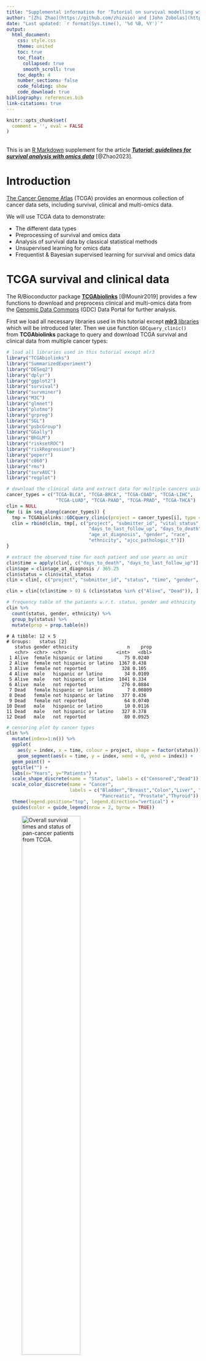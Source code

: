 ```yaml
---
title: "Supplemental information for 'Tutorial on survival modelling with omics data'"
author: "[Zhi Zhao](https://github.com/zhizuio) and [John Zobolas](https://github.com/bblodfon)"
date: "Last updated: `r format(Sys.time(), '%d %B, %Y')`"
output:
  html_document:
    css: style.css
    theme: united
    toc: true
    toc_float:
      collapsed: true
      smooth_scroll: true
    toc_depth: 4
    number_sections: false
    code_folding: show
    code_download: true
bibliography: references.bib
link-citations: true
---
```


```r
knitr::opts_chunk$set(
  comment = '', eval = FALSE
)
```
<br>
This is an [R Markdown](http://rmarkdown.rstudio.com) supplement for the article [**_Tutorial: guidelines for survival analysis with omics data_**](https://arxiv.org/abs/2302.12542) [@Zhao2023].

# Introduction {-}

[The Cancer Genome Atlas](https://www.cancer.gov/about-nci/organization/ccg/research/structural-genomics/tcga) (TCGA) provides an enormous collection of cancer data sets, including survival, clinical and multi-omics data.

:::{.green-box}
We will use TCGA data to demonstrate:

- The different data types
- Preprocessing of survival and omics data
- Analysis of survival data by classical statistical methods
- Unsupervised learning for omics data
- Frequentist & Bayesian supervised learning for survival and omics data
:::

# TCGA survival and clinical data {-}

The R/Bioconductor package [**TCGAbiolinks**](https://bioconductor.org/packages/TCGAbiolinks/) [@Mounir2019] provides a few functions to download and preprocess clinical and multi-omics data from the [Genomic Data Commons](https://gdc.cancer.gov/) (GDC) Data Portal for further analysis.

First we load all necessary libraries used in this tutorial except [**mlr3** libraries](#mlr3) which will be introduced later. 
Then we use function `GDCquery_clinic()` from **TCGAbiolinks** package to query and download TCGA survival and clinical data from multiple cancer types:

```r
# load all libraries used in this tutorial except mlr3
library("TCGAbiolinks")
library("SummarizedExperiment")
library("DESeq2")
library("dplyr")
library("ggplot2")
library("survival")
library("survminer")
library("M3C")
library("glmnet")
library("plotmo")
library("grpreg")
library("SGL")
library("psbcGroup")
library("GGally")
library("BhGLM")
library("risksetROC")
library("riskRegression")
library("peperr")
library("c060")
library("rms")
library("survAUC")
library("regplot")
```

```r
# download the clinical data and extract data for multiple cancers using GDC api method
cancer_types = c("TCGA-BLCA", "TCGA-BRCA", "TCGA-COAD", "TCGA-LIHC", 
                  "TCGA-LUAD", "TCGA-PAAD", "TCGA-PRAD", "TCGA-THCA")
clin = NULL
for (i in seq_along(cancer_types)) {
  tmp = TCGAbiolinks::GDCquery_clinic(project = cancer_types[i], type = "clinical")
  clin = rbind(clin, tmp[, c("project", "submitter_id", "vital_status", 
                              "days_to_last_follow_up", "days_to_death", 
                              "age_at_diagnosis", "gender", "race", 
                              "ethnicity", "ajcc_pathologic_t")])
}

# extract the observed time for each patient and use years as unit
clin$time = apply(clin[, c("days_to_death", "days_to_last_follow_up")], 1, max, na.rm = TRUE) / 365.25
clin$age = clin$age_at_diagnosis / 365.25
clin$status = clin$vital_status
clin = clin[, c("project", "submitter_id", "status", "time", "gender", "age", "race", "ethnicity")]

clin = clin[(clin$time > 0) & (clin$status %in% c("Alive", "Dead")), ]

# frequency table of the patients w.r.t. status, gender and ethnicity
clin %>%
  count(status, gender, ethnicity) %>%
  group_by(status) %>%        
  mutate(prop = prop.table(n))
```

```
# A tibble: 12 × 5
# Groups:   status [2]
   status gender ethnicity                  n    prop
   <chr>  <chr>  <chr>                  <int>   <dbl>
 1 Alive  female hispanic or latino        75 0.0240 
 2 Alive  female not hispanic or latino  1367 0.438  
 3 Alive  female not reported             328 0.105  
 4 Alive  male   hispanic or latino        34 0.0109 
 5 Alive  male   not hispanic or latino  1041 0.334  
 6 Alive  male   not reported             276 0.0884 
 7 Dead   female hispanic or latino         7 0.00809
 8 Dead   female not hispanic or latino   377 0.436  
 9 Dead   female not reported              64 0.0740 
10 Dead   male   hispanic or latino        10 0.0116 
11 Dead   male   not hispanic or latino   327 0.378  
12 Dead   male   not reported              80 0.0925 
```

```r
# censoring plot by cancer types
clin %>%
  mutate(index=1:n()) %>%
  ggplot(
    aes(y = index, x = time, colour = project, shape = factor(status))) +
    geom_segment(aes(x = time, y = index, xend = 0, yend = index)) +
  geom_point() +
  ggtitle("") +
  labs(x="Years", y="Patients") +
  scale_shape_discrete(name = "Status", labels = c("Censored","Dead")) +
  scale_color_discrete(name = "Cancer", 
                       labels = c("Bladder","Breast","Colon","Liver", "Lung adeno", 
                                  "Pancreatic", "Prostate","Thyroid")) +
  theme(legend.position="top", legend.direction="vertical") + 
  guides(color = guide_legend(nrow = 2, byrow = TRUE))
```

![_Overall survival times and status of pan-cancer patients from TCGA._](fig/TCGA_survival.png){width=60%}

<br>

# TCGA omics data {-}

We use function `GDCquery()` to query and use `GDCdownload()` and `GDCprepare()` to download TCGA omics data from one cancer type (breast cancer).
The argument `data.category` in function `GDCquery()` specifies the type of omics data, such as `"Copy Number Variation"`, `"DNA Methylation"`, `"Transcriptome Profiling"`, `"Simple Nucleotide Variation"`.
Note that the downloaded omics data are accompanied by metadata including survival outcomes, clinical and demographic variables. 
The accompanied metadata are almost the same as the clinical data downloaded via `GDCquery_clinic()` in the previous section but here only corresponding to one cancer type.

```r
# download TCGA breast cancer (BRCA) mRNA-Seq data using GDC api method
query = TCGAbiolinks::GDCquery(project = "TCGA-BRCA",
                               data.category = "Transcriptome Profiling",
                               data.type = "Gene Expression Quantification",
                               workflow.type = "STAR - Counts",
                               experimental.strategy = "RNA-Seq",
                               sample.type = c("Primary Tumor"))
TCGAbiolinks::GDCdownload(query = query, method = "api")
dat = TCGAbiolinks::GDCprepare(query = query)

SummarizedExperiment::assays(dat)$unstranded[1:5, 1:2]
```
```
                   TCGA-LL-A73Y-01A-11R-A33J-07 TCGA-E2-A1IU-01A-11R-A14D-07
ENSG00000000003.15                         7015                          850
ENSG00000000005.6                            16                            5
ENSG00000000419.13                         2167                         1680
ENSG00000000457.14                         2505                         1559
ENSG00000000460.17                          726                          402
```

It is recommended to use DESeq2 or TMM normalization method for RNA-seq data before further statistical analysis [@ZhaoY2021].
Here we demonstrate how to use the R/Bioconductor package [**DESeq2**](https://bioconductor.org/packages/DESeq2/) [@Love2014] to normalize the RNA count data.

```r
meta = colData(dat)[, c("project_id", "submitter_id", "age_at_diagnosis",  "ethnicity", "gender", "days_to_death", "days_to_last_follow_up", "vital_status", "paper_BRCA_Subtype_PAM50", "treatments")]
meta$treatments = unlist(lapply(meta$treatments, function(xx){any(xx$treatment_or_therapy == "yes")}))
dds = DESeq2::DESeqDataSetFromMatrix(assays(dat)$unstranded, colData = meta, design = ~ 1) 
dds2 = DESeq2::estimateSizeFactors(dds)
RNA_count = DESeq2::counts(dds2, normalized=TRUE)
RNA_count[1:5, 1:2]
```

```
                   TCGA-LL-A73Y-01A-11R-A33J-07 TCGA-E2-A1IU-01A-11R-A14D-07
ENSG00000000003.15                   6034.27168                   951.825764
ENSG00000000005.6                      13.76313                     5.598975
ENSG00000000419.13                   1864.04373                  1881.255628
ENSG00000000457.14                   2154.78982                  1745.760431
ENSG00000000460.17                    624.50196                   450.157597
```

To perform survival analysis with both clinical/demographic variables and omics data, in the following code we extract female breast cancer patients with their corresponding survival outcomes, clinical/demographic variables and RNA-seq features.

```r
meta$time = apply(meta[, c("days_to_death", "days_to_last_follow_up")], 1, max, na.rm = TRUE) / 365.25
meta$status = meta$vital_status
meta$age = meta$age_at_diagnosis / 365.25
clin = subset(meta, gender == "female" & !duplicated(submitter_id) & time > 0 & !is.na(age))
clin = clin[order(clin$submitter_id), ]
RNA_count = RNA_count[, rownames(clin)]
```

:::{.info-box .note}
The R/Bioconductor package **TCGAbiolinks** cannot retrieve any proteomics or metabolomics data.
It is always useful to look at your data first, in particular the data type and dimensions (i.e. numbers of rows and columns for a data frame or matrix).
:::

<br>

# Survival analysis with low-dimensional input data {-}

## Nonparametric survival analysis {-}

For the data of TCGA breast cancer patients that we extracted in the previous section, Kaplan-Meier estimates of the survival probabilities can be obtained via function `survfit()` from [**survival**](https://CRAN.R-project.org/package=survival) package.
The dashed lines in the following figure indicate the median survival time.

```r
# Kaplan-Meier (KM) estimation
clin$status[clin$status == "Dead"] = 1
clin$status[clin$status == "Alive"] = 0
clin$status = as.numeric(clin$status)
sfit = survival::survfit(Surv(time, status) ~ 1, data = clin)

# calculate survival probability at 1-, 3- and 5-year time points
summary(sfit, times=c(1,3,5))
theme_set(theme_bw())
ggsurv = survminer::ggsurvplot(sfit, conf.int = TRUE, risk.table = TRUE, 
                               xlab = "Time since diagnosis (year)",
                               legend = "none", surv.median.line = "hv")
ggsurv$plot = ggsurv$plot + annotate("text", x = 20, y = 0.9, label= "+  Censor")
ggsurv
```
![_Kaplan-Meier curve for 1061 BRCA patients data from TCGA._](fig/TCGA_surv_km1.png){width=60%}

<br>

To compare the survival curves of two groups of patients, for example, treatment (i.e. pharmaceutical or radiation therapy) or nontreatment, the `R` function `survival::survdiff()` can perform the log-rank test to compare two survival curves.
Alternatively, the `R` function `survival::survfit` with a formula including the treatment group as a covariate can return the (KM) survival probabilities for each groups. 
Then the `R` function `survminer::ggsurvplot()` with a `survfit` object will draw the two survival curves and perform the log-rank test as shown in the following figure.

```r
survival::survdiff(Surv(time, status) ~ treatments, data = clin)

sfit2 = survfit(Surv(time, status) ~ treatments, data = clin)
ggsurv = ggsurvplot(sfit2, conf.int = TRUE, risk.table = TRUE, 
           xlab = "Time since diagnosis (year)", legend = c(.6,.9),
           legend.labs = c("No", "Yes"), legend.title = "Treatment",  
           risk.table.y.text.col = TRUE, risk.table.y.text = FALSE)
ggsurv$plot = ggsurv$plot + 
  annotate("text", x = 21, y = 1, label= "+  Censor") +
  annotate("text", x = 22, y = .88, label= paste0("Log-rank test:\n", surv_pvalue(sfit2)$pval.txt))
ggsurv
```
![_Kaplan-Meier curves of the BRCA patients' survival data from TCGA grouped by treatment (i.e. pharmaceutical or radiation therapy) or nontreatment. The log-rank test is to compare the two survival distributions corresponding to the two groups of patients._](fig/TCGA_surv_km2.png){width=60%}

<br>

To analyze if a continuous variable, e.g. age, is associated with the survival outcomes, we can use the `R` function `coxph()` for fitting a Cox model, which is similar to the function `lm()` for fitting linear models.

```r
fit_cox = coxph(Surv(time, status) ~ age, data = clin)
summary(fit_cox)
```
```
Call:
coxph(formula = Surv(time, status) ~ age, data = clin)

  n= 1047, number of events= 149 
   (14 observations deleted due to missingness)

        coef exp(coef) se(coef)     z Pr(>|z|)    
age 0.034244  1.034837 0.006703 5.109 3.24e-07 ***
---
Signif. codes:  0 ‘***’ 0.001 ‘**’ 0.01 ‘*’ 0.05 ‘.’ 0.1 ‘ ’ 1

    exp(coef) exp(-coef) lower .95 upper .95
age     1.035     0.9663     1.021     1.049

Concordance= 0.639  (se = 0.029 )
Likelihood ratio test= 26.34  on 1 df,   p=3e-07
Wald test            = 26.1  on 1 df,   p=3e-07
Score (logrank) test = 26.63  on 1 df,   p=2e-07
```

The Cox model assumes proportional hazards and log-linearity of the covariates.
To check the log-linearity for a clinical or demographic variable, e.g. age, we can fit a penalized smoothing spline for age effect.
The following code shows that the nonlinear part of the smoothing spline has a significant effect ($p = 0.00013$).
Thus, the assumption of log-linearity for age is not satisfied.

```r
fit_cox_spline = coxph(Surv(time, status) ~ pspline(age), data = clin)
fit_cox_spline
```
```
Call:
coxph(formula = Surv(time, status) ~ pspline(age), data = clin)

                         coef se(coef)      se2    Chisq   DF       p
pspline(age), linear  0.03509  0.00577  0.00577 36.98323 1.00 1.2e-09
pspline(age), nonlin                            20.69146 3.03 0.00013

Iterations: 5 outer, 15 Newton-Raphson
     Theta= 0.828 
Degrees of freedom for terms= 4 
Likelihood ratio test=46.4  on 4.03 df, p=2e-09
n= 1047, number of events= 149 
   (14 observations deleted due to missingness)
```

To check proportional hazards of age, we can add a time-dependent covariate $age \times g(t)$, where $g(t)$ is a known function e.g. $g(t) = \log t$.
The following code shows that the time-dependent age is significant using a score test ($p = 0.0087$).
Thus, the assumption of proportional hazards for age is not satisfied. The above two tests indicate a non-loglinear or time-dependent association of age with the survival outcomes.

```r
survival::cox.zph(fit_cox, transform = "log") 
```
```
       chisq df    p
age     6.88  1 0.0087
GLOBAL  6.88  1 0.0087
```
:::{.info-box .note}
Here the approaches for checking log-linearity or proportional hazards can only be used in low-dimensional data settings.
When including high-dimensional omics data, there are no standard approaches for checking log-linearity or proportional hazards currently.
:::

<br>

## Feature preselection/filtering {-}

From a practical point of view, since most omics profiles contain thousands of variables and most supervised statistical methods are not suited for high dimensional omics features, it is better to filter the omics features first.
In addition, we perceive that not too many omics features are relevant to one medical problem.
We will demonstrate **two different filtering approaches for high-dimensional omics data**:

- P-value-based filtering
- Variance-based filtering

### P-value filter {-}

Before joint analyzing the associations between the thousands of omics features and survival outcomes, one can analyze the association between each omics feature and the survival outcomes, and filter omics features at a statistical significance level $0.1$ or $0.2$ (larger than 0.05 to reduce false negative identification of omics features in multivariate analysis).
For demonstration, based on the $100$ mRNA-Seq features from TCGA breast cancer patients preprocessed previously, the code below filters omics features at the statistical significance level $0.2$, i.e. $p < 0.2$.

```r
RNA_log2count = log2(RNA_count[1:100, ] + 1)
pvalues <- rep(NA, nrow(RNA_log2count))
for(j in 1:nrow(RNA_log2count)) {
  fit_cox = coxph(Surv(clin$time, clin$status) ~ RNA_log2count[j, ], data = clin)
  pvalues[j] = summary(fit_cox)$coefficients[, "Pr(>|z|)"]
}
filtered_rna <- RNA_log2count[which(pvalues < 0.2), ]
```

### Variance filter {-}

The other common and easy way to decrease the number of omics features is to filter the most variable ones for further analysis.
Note that the variance-based filtering step should be done before data standardization (i.e. calculating $z$-score), but can be performed after count data normalization and log2-transformation for instance.

The `R` package [**M3C**](https://bioconductor.org/packages/M3C/) [@John2020] provides a filter function `featurefilter()` by using different variance-type metrics, for example, variance, median absolute deviation (MAD), coefficient of variation (A) and its second order derivative (A2).
The simple variance filter can be used if the variance does not change with the corresponding mean, otherwise the coefficient of variation can be used.
If the omics data include outliers, MAD filter is more robust than the variance filter.
Based on the $60660$ mRNA-Seq features from TCGA breast cancer patients preprocessed previously, the code below extracts the $1\%$ most variable features using variance as a filtering metric.

```r
RNA_log2count = log2(RNA_count + 1)
filtered = M3C::featurefilter(RNA_log2count, percentile = 1, method = 'var', topN = 5)
filtered_rna1 = filtered$filtered_data
```
```
***feature filter function***
extracting the most variable: 1 percent
features to start with: 60660
performing calculations for variance
printing topN most variable features with statistics...
                              feature      mean      var       sd
ENSG00000166509.12 ENSG00000166509.12  6.084336 31.60450 5.621788
ENSG00000110484.7   ENSG00000110484.7 11.004346 26.22686 5.121216
ENSG00000153002.12 ENSG00000153002.12  8.222386 25.87780 5.087022
ENSG00000134184.13 ENSG00000134184.13  5.371158 23.28756 4.825719
ENSG00000160182.3   ENSG00000160182.3  9.901567 21.48403 4.635087
features remaining: 607
```

Another variance-type filter is to remain features with certain percentage of **cumulative variances**, which will usually filter fewer features than the approaches above.
The code below extracts the most variable features explaining $1\%$ **cumulative variances**.

```r
cumsum_var = cumsum(filtered$statistics$var)
cumsum_cutoff = cumsum_var[length(cumsum_var)] * 0.01
filtered_names = filtered$statistics$feature[cumsum_var < cumsum_cutoff]
```

<br>

# Survival analysis with high-dimensional input data {-}

## Unsupervised learning (omics data) {-}

In this section we will use the mRNA-Seq data of breast cancer patients from TCGA.
The following unsupervised methods can be applied to other omics data as well (the same applies to the supervised learning methods).
One important thing is that the input omics data, especially the data type and dimensions, should be suited to the methods.

Unsupervised learning for omics data can be helpful to explore subpopulations of the data, for example, patients from one cancer type can be divided to several omics-related subtypes.
We demonstrate three unsupervised learning methods, i.e. principal component analysis (PCA), $t$-stochastic neighbour embedding ($t$-SNE) and uniform manifold approximation and projection (UMAP), based on the PAM50 genes [@Parker2009].
The `R` package [**M3C**](https://bioconductor.org/packages/M3C/) [@John2020] provides the analyses and visualization of all the three methods.

```r
# extract the PAM50 genes of TCGA-BRCA patients
TCGA_PAM50 = RNA_count[sapply(strsplit(rownames(RNA_count), ".", fixed = TRUE), function(x) x[[1]]) %in% c(
  "ENSG00000077152", "ENSG00000089685", "ENSG00000143228", "ENSG00000094804", "ENSG00000134057",
  "ENSG00000176890", "ENSG00000101057", "ENSG00000138180", "ENSG00000165304", "ENSG00000080986",
  "ENSG00000171848", "ENSG00000175063", "ENSG00000117724", "ENSG00000164611", "ENSG00000174371",
  "ENSG00000091651", "ENSG00000011426", "ENSG00000105173", "ENSG00000117399", "ENSG00000148773",
  "ENSG00000142945", "ENSG00000133627", "ENSG00000136997", "ENSG00000146648", "ENSG00000186081",
  "ENSG00000092621", "ENSG00000062038", "ENSG00000261857", "ENSG00000128422", "ENSG00000054598",
  "ENSG00000104332", "ENSG00000186847", "ENSG00000091831", "ENSG00000141424", "ENSG00000107262",
  "ENSG00000186868", "ENSG00000082175", "ENSG00000171604", "ENSG00000115648", "ENSG00000171791",
  "ENSG00000135679", "ENSG00000171428", "ENSG00000129514", "ENSG00000106605", "ENSG00000099953",
  "ENSG00000173890", "ENSG00000160867", "ENSG00000141738", "ENSG00000151715", "ENSG00000141736"), ]
# use gene symbols instead of Ensembl IDs
rownames(TCGA_PAM50) = 
  c("UBE2T", "BIRC5", "NUF2", "CDC6", "CCNB1", "TYMS", "MYBL2", "CEP55", "MELK", "NDC80", "RRM2", 
    "UBE2C", "CENPF", "PTTG1", "EXO1", "ORC6L", "ANLN", "CCNE1", "CDC20", "MKI67", "KIF2C", 
    "ACTR3B", "MYC", "EGFR", "KRT5", "PHGDH", "CDH3", "MIA", "KRT17", "FOXC1", "SFRP1", "KRT14", 
    "ESR1", "SLC39A6", "BAG1", "MAPT", "PGR", "CXXC5", "MLPH", "BCL2", "MDM2", "NAT1", "FOXA1", 
    "BLVRA", "MMP11", "GPR160", "FGFR4", "GRB7", "TMEM45B", "ERBB2")

# log2-transformation of the normalized count data
TCGA_PAM50 = log2(TCGA_PAM50 + 1)
pam50 = factor(clin$paper_BRCA_Subtype_PAM50)

M3C::pca(TCGA_PAM50, labels = pam50, dotsize = 3,  legendtitle = "Subtype")
```
![_Unsupervised clustering (principal component analysis, PCA) of transcriptomic data from TCGA breast cancer patients_](fig/TCGA_pca.png){width=50%}

```r
M3C::tsne(TCGA_PAM50, labels = pam50, dotsize = 3,  legendtitle = "Subtype")
```
![_Unsupervised clustering ($t$-stochastic neighbour embedding, $t$-SNE) of transcriptomic data from TCGA breast cancer patients_](fig/TCGA_tsne.png){width=50%}

```r
M3C::umap(TCGA_PAM50, labels = pam50, dotsize = 3,  legendtitle = "Subtype")
```
![_Unsupervised clustering (uniform manifold approximation and projection, UMAP) of transcriptomic data from TCGA breast cancer patients_](fig/TCGA_umap.png){width=50%}

<br>

## Supervised learning (omics and survival data) {-}

To investigate the relationship between omics features and survival outcomes, regression methods (i.e. supervised learning) can be applied. 
Since omics data are high-dimensional, one can use unsupervised learning methods to summarize a few components (dimension reduction) and regress the survival outcomes on the low-dimensional components by some classical statistical methods, e.g. classical Cox model.
There are also frequentist and Bayesian supervised learning methods suited to directly regress the survival outcomes on the high-dimensional omics features.
Note that preselecting/filtering ultrahigh-dimensional omics features can be useful before running the frequentist and Bayesian supervised learning methods.

### Dimension reduction for Cox models {-}

The following code demonstrates the use of the first two principal components of PCA as covariates for the **purpose of survival prediction**.
Similarly, the first components from $t$-SNE or UMAP can also be extracted as covariates.

```r
# principal component regression
x_tmp = prcomp(t(TCGA_PAM50))

# choose the top two components (subjective) as covariates
X_PC = x_tmp$x[, 1:2]
# build classical survival model (e.g. PH Cox model)
data_tmp = data.frame(time = clin$time, status = clin$status, X_PC)
fit = coxph(Surv(time, status) ~ PC1 + PC2, data = data_tmp)
summary(fit)
```
```
Call:
coxph(formula = Surv(time, status) ~ PC1 + PC2, data = data_tmp)

  n= 1047, number of events= 149 

        coef exp(coef) se(coef)     z Pr(>|z|)   
PC1 0.004894  1.004906 0.009689 0.505  0.61348   
PC2 0.038269  1.039010 0.013224 2.894  0.00381 **
---
Signif. codes:  0 ‘***’ 0.001 ‘**’ 0.01 ‘*’ 0.05 ‘.’ 0.1 ‘ ’ 1

    exp(coef) exp(-coef) lower .95 upper .95
PC1     1.005     0.9951     0.986     1.024
PC2     1.039     0.9625     1.012     1.066

Concordance= 0.58  (se = 0.028 )
Likelihood ratio test= 8.62  on 2 df,   p=0.01
Wald test            = 8.71  on 2 df,   p=0.01
Score (logrank) test = 8.73  on 2 df,   p=0.01
```

### Penalized Cox models {-}

For computational efficiency, we will use only the mRNA-Seq features corresponding to the PAM50 genes [@Parker2009] instead of the variance filtered genes from the previous section.
We perform an investigation of the relationships between the mRNA-Seq features, two clinical variables (i.e. the patients' age at diagnosis and their ethnicity) and the survival outcomes.

The `R` package [**glmnet**](https://CRAN.R-project.org/package=glmnet) [@Friedman2010] is very computationally efficient to run Lasso and Elastic Net Cox models.
Lasso has a tuning parameter $\lambda$ to control the penalty strength of the coefficients which can be optimized by cross-validation (CV) via function `cv.glmnet()`.
The `glmnet()` and `cv.glmnet()` functions provide the argument `penalty.factor` to allow different shrinkages for different features, which makes sense if one includes both clinical/demographic variables and omics features and does not want to perform feature selection for the clinical/demographic variables.

```r
## Lasso Cox model

## for demonstration simplicity, PAM50 genes are used here
x = cbind(age = clin$age, ethnicity = factor(clin$ethnicity), t(TCGA_PAM50))
y = cbind(time = clin$time, status = clin$status)

# set penalty factor without penalizing the two demographical variables
pf = c(rep(0, 2), rep(1, ncol(x) - 2))

# Lasso Cox by using cv.glmnet to obtain the 5-fold CV optimal lambda.min or lambda.1se
set.seed(123)
cvfit = glmnet::cv.glmnet(x, y, family = "cox", nfolds = 5, penalty.factor = pf)
mod = cvfit$glmnet.fit
lambda_optimal = cvfit$lambda.min # optimal lambda

betas = as.vector(coef(mod, s = lambda_optimal))
beta.positive = colnames(x)[betas > 0]
beta.negative = colnames(x)[betas < 0]
#get ordered list of variables as they appear at smallest lambda
allnames = names(coef(mod)[, ncol(coef(mod))]
                [order(coef(mod)[, ncol(coef(mod))], decreasing = TRUE)])
# assign colors
cols = rep("gray80", length(allnames))
cols[allnames %in% beta.positive] = "seagreen3"
cols[allnames %in% beta.negative] = "hotpink"

# drwa coefficient paths of a Lasso Cox model
plotmo::plot_glmnet(mod, label = TRUE, s = lambda_optimal, col = cols,
            xlab = expression(log ~~ lambda), ylab = expression(beta))
title("Lasso   \n\n")
```
![_Coefficient paths of a Lasso Cox model. The verticle gray line indicates the optimal $\lambda$ and its correspondingly selected features are marked as green (positive coefficient) and red (negative coefficient) colors. Note that the demographic variables age and ethnicity were not penalized, so that their coefficient paths did not start from zero in the figure._](fig/TCGA_lasso.png){width=60%}

<br>

Elastic Net Cox model includes the $\lambda$ and an additional penalty parameter $\alpha \in [0,1]$.
The parameter $\alpha$ can be fixed as $0$ (Ridge), $1$ (Lasso) or any value between $0$ and $1$ for making a compromise between Ridge and Lasso, which can also be optimized by cross-validation manually, see the example below.

```r
## Elastic Net Cox model

# set penalty parameter alpha which comprises between Lasso and ridge regressions
alpha = seq(0.1, 1, length = 10)
fitEN = list()
set.seed(123)
for(i in 1:length(alpha)) {
  fitEN[[i]] = cv.glmnet(x, y, family = "cox", alpha = alpha[i], nfolds = 5, penalty.factor = pf)
}
idx = which.min(sapply(fitEN, function(xx) {xx$cvm[xx$lambda == xx$lambda.min]}))
cvfit = fitEN[[idx]]

# the following code is the same as Lasso previously
mod = cvfit$glmnet.fit
lambda_optimal = cvfit$lambda.min # optimal lambda

betas = as.vector(coef(mod, s = lambda_optimal))
beta.positive = colnames(x)[betas > 0]
beta.negative = colnames(x)[betas < 0]
allnames = names(coef(mod)[, ncol(coef(mod))]
                [order(coef(mod)[, ncol(coef(mod))], decreasing = TRUE)])
cols = rep("gray80", length(allnames))
cols[allnames %in% beta.positive] = "seagreen3" 
cols[allnames %in% beta.negative] = "hotpink"   

plotmo::plot_glmnet(mod, label = TRUE, s = lambda_optimal, col = cols,
            xlab = expression(log ~~ lambda), ylab = expression(beta))
title("Elastic Net     \n\n")
```
![_Coefficient paths of an Elastic Net Cox model. The verticle gray line indicates the optimal $\lambda$ and its correspondingly selected features are marked as green (positive coefficient) and red (negative coefficient) colors. Note that the demographic variables age and ethnicity were not penalized, so that their coefficient paths did not start from zero in the figure._](fig/TCGA_elastic.png){width=60%}

<br>

Adaptive Lasso Cox model needs to pre-estimate all coefficients which will be used as weights via the argument `penalty.factor` in the `glmnet()` and `cv.glmnet()` functions to fit a Lasso Cox model.
The pre-estimation can be done by a Ridge Cox model, see an example below.

```r
## Adaptive Lasso Cox model

set.seed(123)
fit = cv.glmnet(x, y, family = "cox", alpha = 0, nfolds = 5)
weights = abs(1 / as.vector(coef(fit, s = "lambda.min")))

# adaptive Lasso Cox by using cv.glmnet to obtain the 5-fold CV optimal lambda.min or lambda.1se
cvfit = cv.glmnet(x, y, family = "cox", nfolds = 5, penalty.factor = pf)
mod = cvfit$glmnet.fit
lambda_optimal = cvfit$lambda.min # optimal lambda

betas = as.vector(coef(mod, s = lambda_optimal))
beta.positive = colnames(x)[betas > 0]
beta.negative = colnames(x)[betas < 0]
#get ordered list of variables as they appear at smallest lambda
allnames = names(coef(mod)[, ncol(coef(mod))]
                [order(coef(mod)[, ncol(coef(mod))], decreasing = TRUE)])
#assign colors
cols = rep("gray80", length(allnames))
cols[allnames %in% beta.positive] = "seagreen3"
cols[allnames %in% beta.negative] = "hotpink"

plot_glmnet(mod, label = TRUE, s = lambda_optimal, col = cols,
            xlab = expression(log ~ lambda), ylab = expression(beta))
title("Adative Lasso    \n\n")
```
![_Coefficient paths of an adaptive Lasso Cox model. The verticle gray line indicates the optimal $\lambda$ and its correspondingly selected features are marked as green (positive coefficient) and red (negative coefficient) colors. Note that the demographic variables age and ethnicity were not penalized, so that their coefficient paths did not start from zero in the figure._](fig/TCGA_adaptivelasso.png){width=60%}

<br>

Group Lasso Cox model can be implemented through the `R` package [**grpreg**](https://CRAN.R-project.org/package=grpreg) [@Breheny2015].
For an illustration, we specify the two demographic variables as the first group, the first $10$ PAM50 genes as the second group, the last $40$ PAM50 genes as the third group.
A $k$-fold cross-validation (CV) for the group Lasso Cox model is performed through function `cv.grpsurv()`.
The returned object `cvfit$lambda.min` is the value of CV-optimized $\lambda$.
The following results show that 

- when choosing the CV-optimized $\lambda = 0.0143$ (output matrix has lambda values as column names), the estimated coefficients of the first two groups are nonzero (i.e. selecting first and second groups);
- when choosing the $10$-th lambda $\lambda = 0.0217$, only the first group of covariates has nonzero coefficients (i.e. selecting first group);
- when choosing the $15$-th lambda $\lambda = 0.0108$, the estimated coefficients of all the three groups are nonzero (i.e. selecting all groups). 

Note that the `R` package [**grpreg**](https://CRAN.R-project.org/package=grpreg) [@Breheny2015] also implements group smoothly clipped absolute deviation (SCAD) model and some others, see @Breheny2021 for details.

```r
# group Lasso Cox model
group = c(rep("demographic", 2), rep("PAM50_1", 10), rep("PAM50_2", 40))
group = factor(group)
set.seed(123)
cvfit = grpreg::cv.grpsurv(X = x, y = y, group = group, penalty = "grLasso", returnY = TRUE)
round(cvfit$fit$beta[, c(which.min(cvfit$cve), 10, 20)], digits = 4)
```
```
           0.0143  0.0217  0.0108
age        0.0219  0.0154  0.0247
ethnicity -0.0542 -0.0425 -0.0569
UBE2T      0.0209  0.0000  0.0732
BIRC5     -0.0035  0.0000 -0.0109
NUF2      -0.0031  0.0000 -0.0093
CDC6       0.0155  0.0000  0.0546
CCNB1     -0.0247  0.0000 -0.0846
TYMS      -0.0028  0.0000 -0.0086
MYBL2     -0.0147  0.0000 -0.0522
CEP55      0.0152  0.0000  0.0507
MELK      -0.0001  0.0000 -0.0006
NDC80      0.0007  0.0000  0.0022
RRM2       0.0000  0.0000 -0.0100
UBE2C      0.0000  0.0000  0.0076
CENPF      0.0000  0.0000 -0.0002
PTTG1      0.0000  0.0000  0.0052
EXO1       0.0000  0.0000 -0.0002
ORC6L      0.0000  0.0000 -0.0464
ANLN       0.0000  0.0000 -0.0175
CCNE1      0.0000  0.0000 -0.0155
CDC20      0.0000  0.0000 -0.0142
MKI67      0.0000  0.0000 -0.0245
KIF2C      0.0000  0.0000 -0.0123
ACTR3B     0.0000  0.0000  0.0043
MYC        0.0000  0.0000 -0.0137
EGFR       0.0000  0.0000  0.0319
KRT5       0.0000  0.0000 -0.0059
PHGDH      0.0000  0.0000  0.0004
CDH3       0.0000  0.0000 -0.0265
MIA        0.0000  0.0000  0.0049
KRT17      0.0000  0.0000 -0.0088
FOXC1      0.0000  0.0000  0.0096
SFRP1      0.0000  0.0000  0.0235
KRT14      0.0000  0.0000  0.0218
ESR1       0.0000  0.0000 -0.0158
SLC39A6    0.0000  0.0000  0.0284
BAG1       0.0000  0.0000  0.0104
MAPT       0.0000  0.0000  0.0023
PGR        0.0000  0.0000  0.0095
CXXC5      0.0000  0.0000 -0.0182
MLPH       0.0000  0.0000 -0.0059
BCL2       0.0000  0.0000  0.0133
MDM2       0.0000  0.0000 -0.0084
NAT1       0.0000  0.0000 -0.0008
FOXA1      0.0000  0.0000 -0.0055
BLVRA      0.0000  0.0000  0.0053
MMP11      0.0000  0.0000 -0.0037
GPR160     0.0000  0.0000 -0.0328
FGFR4      0.0000  0.0000 -0.0029
GRB7       0.0000  0.0000  0.0086
TMEM45B    0.0000  0.0000 -0.0078
ERBB2      0.0000  0.0000 -0.0194
```

Sparse group Lasso Cox model is implemented in the `R` package [**SGL**](https://CRAN.R-project.org/package=SGL) [@Simon2019]. 
The function `cvSGL()` uses cross validation to optimize the penalty parameter $\lambda$.
The following example shows that it induces sparsity in each group of covariates. 

```r
# sparse group Lasso Cox model
group = c(rep("demographic", 2), rep("PAM50_1", 10), rep("PAM50_2", 40))
group = factor(group)
dat_tmp = list(x = x, time = clin$time, status = clin$status)
set.seed(123)
cvfit = SGL::cvSGL(dat_tmp, index = group, type = "cox", nfold = 5)
beta.hat = cvfit$fit$beta[, which.min(cvfit$lldiff)]
names(beta.hat) = paste0("group", as.numeric(group), ".", c(1:2, 1:10, 1:40))
beta.hat
```
```
   group1.1    group1.2    group2.1    group2.2    group2.3    group2.4 
 5.68387570  0.00000000  0.50711740  0.00000000  0.00000000  0.21522490 
   group2.5    group2.6    group2.7    group2.8    group2.9   group2.10 
 0.00000000  0.00000000  0.00000000  0.34168669  0.00000000  0.00000000 
   group3.1    group3.2    group3.3    group3.4    group3.5    group3.6 
 0.00000000  0.25691478  0.00000000 -0.37494726  0.00000000 -2.85110146 
   group3.7    group3.8    group3.9   group3.10   group3.11   group3.12 
-1.93556994  0.00000000  0.00000000  0.00000000 -1.77805542  0.00000000 
  group3.13   group3.14   group3.15   group3.16   group3.17   group3.18 
 0.00000000  1.03819778  0.00000000  0.00000000  0.00000000  0.00000000 
  group3.19   group3.20   group3.21   group3.22   group3.23   group3.24 
 0.00000000  0.00000000  0.00000000  0.00000000 -0.34496717  0.00000000 
  group3.25   group3.26   group3.27   group3.28   group3.29   group3.30 
 1.01552095  0.00000000  0.00000000  0.00000000  0.00000000  0.00000000 
  group3.31   group3.32   group3.33   group3.34   group3.35   group3.36 
-2.13205587  0.00000000  0.00000000  0.00000000  0.00000000 -0.95048121 
  group3.37   group3.38   group3.39   group3.40 
-1.86222105 -0.01120573 -0.81157646 -2.14148900 
```

### Sparse Bayesian Cox models

The `R` package [**psbcGroup**](https://CRAN.R-project.org/package=psbcGroup) [@Lee2021] integrates a large set of sparse Bayesian Cox models.
The function `psbcGL()` implements Bayesian Cox models with Lasso and group Lasso priors for feature selection and group selection respectively.
For the Lasso prior, set the hyperparameter `priorPara$groupInd = 1:p` where $p$ is the total number of covariates.
For the group Lasso prior, set the hyperparameter `priorPara$groupInd` as a vector of size $p$, where each element denotes which group each covariate corresponds to.
Note that **psbcGroup** cannot distinguish mandatory (unpenalized) covariates with omics features, see @Zucknick2015 for an extended Bayesian Lasso Cox model.

```r
# Bayesian Cox model with Lasso prior
set.seed(123)
survObj = list(t = clin$time, di = clin$status, x = x)
p = ncol(x)
# set hyperparameters. 
# For Lasso prior (i.e. 'groupInd'= 1:p), larger ratio r/delta tends to force the posterior betas to be more concentrated at 0
# For group Lasso prior (i.e. 'groupInd' as group indicator for covariates), larger ratio r/delta tends to force stronger grouping effect of covariates
s = c(sort(survObj$t[survObj$di == 1]), 2 * max(survObj$t) - max(survObj$t[-which(survObj$t==max(survObj$t))]))
priorPara = list('eta0' = 1, 'kappa0' = 1, 'c0'= 2, 'r' = 0.5, 
                  'delta' = 0.0001, 's'= s, 'J'=length(s), 'groupInd'= 1:p)
# set MCMC parameters
mcmcPara = list('numBeta'= p, 'beta.prop.var'= 1)
# set initial values of hyperparameters
lambdaSq = 1
initial = list('beta.ini'= rep(0, p), 'lambdaSq' = 1, 'sigmaSq' = runif(1, 0.1, 10),
                'tauSq' = rexp(length(unique(priorPara$groupInd)), 'rate' = lambdaSq / 2),
                'h' = rgamma(priorPara$J, 1, 1))
# in real applications, 'num.reps' should be large enough (e.g. 20000, 40000) and 'chain' to be > 1
BayesLassofit = psbcGroup::psbcGL(survObj, priorPara, initial, rw = TRUE, mcmcPara, num.reps = 100, thin = 1, chain = 1)
# burn-in the first half MCMC iterations
beta_p = BayesLassofit$beta.p[-(1:51), ]
beta_mean = colMeans(beta_p)
beta_L = apply(beta_p, 2, quantile, 0.025)
beta_U = apply(beta_p, 2, quantile, 0.975)
tbl = data.frame(term = colnames(x), estimate = beta_mean,  conf.low = beta_L,  conf.high = beta_U)
tbl$term = factor(tbl$term, levels = tbl$term)

GGally::ggcoef(tbl) + xlab(expression(Posterior~~beta)) + ylab("")
```
![_Estimates of regression coefficients by a penalized semiparametric Bayesian Cox model with Lasso prior. Solid dots indicate the posterior mean over MCMC iterations (excluding burn-in period), and horizontal lines show the corresponding 95% credibility intervals._](fig/TCGA_bayeslasso.png){width=60%}

<br>

In the `R` package [**psbcGroup**](https://CRAN.R-project.org/package=psbcGroup) [@Lee2021], function `psbcEN()` implements Bayesian Cox models with Elastic Net prior for feature selection with grouping effect of correlated features.
Function `psbcFL()` implements Bayesian Cox models with fused Lasso prior.

```r
# Bayesian Cox model with Elastic Net prior
set.seed(123)
# set hyperparameters
# Larger ratio r1/delta1 forces the posterior betas to be more concentrated at 0
# Larger ratio r2/delta2 forces stronger grouping effect of covariates
priorPara = list('eta0' = 1, 'kappa0' = 1, 'c0'= 2, 'r1' = 0.1, 'r2' = 1, 
                  'delta1' = 0.1, 'delta2' = 1, 's'= s, 'J' = length(s))
# set MCMC parameters
mcmcPara = list('numBeta'= p, 'beta.prop.var'= 1)
# set initial values of hyperparameters
initial = list('beta.ini'= rep(0, p), 'lambda1Sq' = 1, 'lambda2' = 1, 'sigmaSq' = runif(1, 0.1, 10),
                'tauSq' = rexp(p, rate = 1 / 2), 'h' = rgamma(priorPara$J, 1, 1))
# in real application, 'num.reps' should be large enough (e.g. 20000, 40000) and 'chain' to be > 1
BayesENfit = psbcEN(survObj, priorPara, initial, rw = TRUE, mcmcPara, num.reps = 100, thin = 1, chain = 1)
# burn-in the first half MCMC iterations
EN_beta_p = BayesENfit$beta.p[52:101, ]
EN_beta_mean = colMeans(EN_beta_p)
EN_beta_L = apply(EN_beta_p, 2, quantile, 0.025)
EN_beta_U = apply(EN_beta_p, 2, quantile, 0.975)
EN_tbl = data.frame(term = colnames(x), estimate = EN_beta_mean, conf.low = EN_beta_L, conf.high = EN_beta_U)
EN_tbl$term = factor(EN_tbl$term, levels = EN_tbl$term)

GGally::ggcoef(EN_tbl) + xlab(expression(Posterior~~beta)) + ylab("")
```
![_Estimates of regression coefficients by a penalized semiparametric Bayesian Cox model with Elastic Net prior. Solid dots indicate the posterior mean over MCMC iterations (excluding burn-in period), and horizontal lines show the corresponding 95% credibility intervals._](fig/TCGA_bayesEN.png){width=60%}

<br>

A penalized semiparametric Bayesian Cox model with double exponential spike-and-slab prior is implemented in the `R` package [**BhGLM**](https://github.com/nyiuab/BhGLM.git) [@Yi2019]. Note that **BhGLM** provides frequentist confidence intervals of the posterior mode of the coefficients.

```r
# penalized semiparametric Bayesian Cox model with (double exponential) spike-and-slab prior
y_surv = Surv(clin$time, clin$status)
x_dataframe = as.data.frame(x)
set.seed(123)
Bayesfit = BhGLM::bcoxph(y_surv ~ ., x_dataframe, prior = mde(0, 0.01, 0.8), control = coxph.control(iter.max = 200))
BhGLM::plot.bh(Bayesfit, col.pts = c("red", "blue"), main = "Cox with mixture double exponential\n") 
```
![_Coefficient estimates of a penalized semiparametric Bayesian Cox model with (double exponential) spike-and-slab prior. Solid dots denote the posterior mode of the coefficients and lines denote the 95% confidence intervals. Red colored text on the right side mark the significant features with $p < 0.05$._](fig/TCGA_bayesSpikeSlab.png){width=60%}

<br>

# Survival model validation

The ideal evaluation of a prognostic model is based on completely independent validation data, since high-dimensional survival models built on the training data can be overfitted. 
If there are no independent validation data, it is recommended to use resampling-based methods for estimating the **uncertainty** of the model’s prediction performance. 
This can be done for example by repeatedly splitting the dataset to training/validation sets and evaluating a model’s performance on the different validation sets using various evaluation metrics. 

:::{.green-box}
To validate a prediction model systematically, the predictive performance of the model is commonly addressed by

  - **Discrimination**: the ability of the model to distinguish between low and high risk patients
  - **Calibration**: the agreement between the observed and predicted survival probabilities
  - **Overall performance**: the distance between the observed and predicted survival probabilities
:::

The performance metrics can be *time-dependent* or *time-independent*, with the time-dependent metrics being more informative in general compared to integrated measures (i.e. evaluated across many time points).
For survival data, we can assess the **discriminatory power** of a model (i.e. how well does it ranks patients) or how well a model is **calibrated** (i.e. how closely the predicted survival probabilities agree numerically with the actual survival outcomes).
For example, measures such as the receiver operating characteristic (ROC) curve, the (integrated) area under time-specific ROC curves (**AUC**, @Heagerty2005) and the concordance index (**C-index**, @Harrell1982) are measures of discrimination, while the right-censored logarithmic loss (**RCLL**, @Avati2020) and the well-known **Brier score** [@Graf1999] are used to evaluate both discrimination and calibration performance.

## Model evaluation (classic) {-}

:::{.green-box}
'Classic' here refers to the use of manual `R` code in combination with many separate `R` packages which have been routinely used in academia the latest 10+ years for evaluating survival models.
:::

To evaluate the performance of a statistical model, we first split the data into training and validation data sets.
For example, we can randomly split the 1047 BRCA patients from TCGA into $80\%$ as training set and $20\%$ as validation set.

```r
set.seed(123)
n = nrow(x)
idx = sample(1:n, n * 0.8, replace = FALSE)
x_train = x[idx, ]
y_train = y[idx, ]
x_validate = x[-idx, ]
y_validate = y[-idx, ]
```

:::{.info-box .note}
The $20\%$ split of a dataset is often not considered an **independent** dataset and **resampling-based methods** should be used in such cases to provide an unbiased estimate of the predictive accuracy of a prognostic model.
:::

### Discrimination metrics {-}

<font size="4"> **Goodness-of-fit** </font> 

The simplest way to demonstrate the prognostic power of a survival model is to dichotomize the prognostic scores (i.e., linear predictor $lp$ in the Cox model) by median value, and then to use a log-rank test to compare the survival curves of the patients in the two groups.
We use the built model to predict the prognostic scores based on the $20\%$ validation data.
The following code shows the **goodness-of-fit** of a Lasso Cox model with the BRCA patients survival and PAM50 mRNA-Seq data from TCGA.

```r
# train a Lasso Cox model, similarly for other Cox-type models
set.seed(123)
cvfit = cv.glmnet(x_train, y_train, family = "cox", nfolds = 5, penalty.factor = pf)
pred_lp = predict(cvfit, newx = x_validate, s = cvfit$lambda.min, type = "link")

# dichotomize by prognostic scores (linear predictor)  by median to divide the validation patients into two groups
group_dichotomize = as.numeric(pred_lp > median(pred_lp))

# draw two survival curves based on KM estimation and compare them by a log-rank test
dat_tmp = data.frame(time = y_validate[, 1], status = y_validate[, 2], group = group_dichotomize)
sfit = survfit(Surv(time, status) ~ group, data = dat_tmp)

ggsurv = ggsurvplot(sfit, conf.int = TRUE, risk.table = TRUE, 
           xlab = "Time since diagnosis (year)", legend = c(.2,.3),
           legend.labs = c("Low risk", "High risk"), legend.title = "Dichotomized groups",  
           risk.table.y.text.col = TRUE, risk.table.y.text = FALSE)
ggsurv$plot = ggsurv$plot + 
  annotate("text", x = 2.6, y = .03, label= paste0("Log-rank test:\n", surv_pvalue(sfit)$pval.txt))
ggsurv$table = ggsurv$table + labs(y = "Dichotomized\n groups")
ggsurv
```
![_Kaplan-Meier curves of the BRCA patients data dichotomized by the median of prognostic scores (calculated from the Lasso Cox model with patients' survival and mRNA-Seq data) into two groups. The log-rank test is to compare the two survival distributions corresponding to the two groups of patients._](fig/TCGA_surv_km_lasso.png){width=60%}

<br>

The prognostic scores can also be divided into three or more groups based on quantiles and the log-rank test can be used to compare the difference of multiple survival curves.

```r
group = pred_lp
group[pred_lp >= quantile(pred_lp, 2/3)] = 3
group[pred_lp >= quantile(pred_lp, 1/3) & pred_lp < quantile(pred_lp, 2/3)] = 2
group[pred_lp < quantile(pred_lp, 1/3)] = 1

# draw two survival curves based on KM estimation and compare them by a log-rank test
dat_tmp = data.frame(time = y_validate[, 1], status = y_validate[, 2], group = group)
sfit = survfit(Surv(time, status) ~ group, data = dat_tmp)

ggsurv = ggsurvplot(sfit, conf.int = TRUE, risk.table = TRUE, 
           xlab = "Time since diagnosis (year)", legend = c(.2,.3),
           legend.labs = c("Low risk", "Middle risk", "High risk"), legend.title = "Groups",  
           risk.table.y.text.col = TRUE, risk.table.y.text = FALSE)
ggsurv$plot = ggsurv$plot + 
  annotate("text", x = 3.5, y = .05, label= paste0("Log-rank test:\n", surv_pvalue(sfit)$pval.txt))
ggsurv
```
![_Kaplan-Meier curves of the BRCA patients data divided by 33% and 67% quantiles of prognostic scores (calculated from the Lasso Cox model with patients' survival and mRNA-Seq data) into three groups. The log-rank test is to compare the two survival distributions corresponding to the three groups of patients._](fig/TCGA_surv_km_lasso2.png){width=60%}

<br>

<font size="4"> **ROC curve** </font> 

The `R` package [**risksetROC**](https://CRAN.R-project.org/package=risksetROC) [@Heagerty2005] can estimate a ROC curve at an evaluation time point. 
The following code draws a ROC curve at 5-years survival evaluation time point for the 20% TCGA validation data and based on a Lasso Cox model learned from the 80% training data.

```r
ROC = risksetROC(Stime = y_validate[, 1], status = y_validate[, 2],
                 marker = pred_lp, predict.time = 5, method = "Cox", 
                 main = "ROC Curve", col = "seagreen3", type = "s", 
                 lwd = 2, xlab="1 - Specificity", ylab="Sensitivity") 
text(0.7, 0.2, paste("AUC =", round(ROC$AUC, 3)))
```

![_ROC curve estimated at 5-years survival evaluation time point for the 20% TCGA validation data and based on a Lasso Cox model learned from the 80% training data. The AUC value is the area under the ROC curve. The diagonal line represents the performance of a random prediction of the outcome event with AUC = 0.5._](fig/TCGA_surv_roc.png){width=50%}

<br>

<font size="4"> **Time-dependent AUC** </font> 

Both time-dependent and integrated AUCs can be estimated by the `R` package [**risksetROC**](https://CRAN.R-project.org/package=risksetROC). 
We demonstrate the calculation based on both training and validation data.

:::{.info-box .note}
A Cox proportional hazards model (and Lasso Cox as a consequence) is a semi-parametric model, which means that it does not produce survival distribution predictions by default.
However, using the function `risksetROC::CoxWeights()` you can transform the `cv.glmnet`'s output linear predictors (`lp`) to survival distribution predictions.
This transformation internally uses the Breslow estimator for the cumulative baseline hazard.
:::

```r
# unique event times for patients in the training and validation data sets
utimes_train = sort(unique(y_train[y_train[, 2] == 1, 1]))
utimes_validate = sort(unique(y_validate[y_validate[, 2] == 1, 1]))

# markers from the estimated linear predictors of a Lasso Cox model
pred_lp_train = predict(cvfit, newx = x_train, s = cvfit$lambda.min, type = "link")
pred_lp_validate = predict(cvfit, newx = x_validate, s = cvfit$lambda.min, type = "link")

## compute time-dependent AUC
AUC_train = rep(NA, length(utimes_train))
AUC_validate = rep(NA, length(utimes_validate))
for (j in 1:length(utimes_train)) {
  out = risksetROC::CoxWeights(marker = pred_lp_train, Stime = y_train[, 1], 
                               status = y_train[, 2], predict.time = utimes_train[j])
  AUC_train[j] = out$AUC
}
for (j in 1:length(utimes_validate)) {
  out = risksetROC::CoxWeights(marker = pred_lp_validate, Stime = y_validate[, 1], 
                               status = y_validate[, 2], predict.time = utimes_validate[j])
  AUC_validate[j] = out$AUC
}

# draw the time-dependent AUC from the training and validation data sets
dat_AUC = data.frame(tAUC = c(AUC_train, AUC_validate), 
                      times = c(utimes_train, utimes_validate),
                      group = c(rep("AUC_train", length(AUC_train)), rep("AUC_validate", length(AUC_validate))))
ggplot(dat_AUC, aes(times, tAUC, group = group, color = group)) + xlab("Evaluation time points (year)") + ylab("AUC") + ylim(0.5, 1) +
  geom_step(direction = "vh") + theme(legend.position = c(0.7, 0.8), legend.title=element_blank())
```
![_Time-dependent AUC based on a Lasso Cox model applied to the BRCA patients data from TCGA. The red line shows the Time-dependent AUC calculated from the 80% training data, and the green line shows the Time-dependent AUC calculated from the 20% validation data._](fig/TCGA_surv_auc_lasso.png){width=50%}

<br>

<font size="4"> **Integrated AUC** </font> 

The `R` package [**risksetROC**](https://CRAN.R-project.org/package=risksetROC) [@Heagerty2005] provides function `IntegrateAUC()` to estimate integrated AUC.

```r
# Before computing integrated AUC, first estimate survival probabilities at unique survival times
surv_prob_train = unique(survfit(Surv(y_train[, 1], y_train[, 2]) ~ 1)$surv)
surv_prob_validate = unique(survfit(Surv(y_validate[, 1], y_validate[, 2]) ~ 1)$surv)

## integrated AUC (e.g. over tmax=10 years) to get concordance measure based on training data
(iAUC_train = risksetROC::IntegrateAUC(AUC_train, utimes_train, surv_prob_train, tmax = 10))
```
```
[1] 0.6281301
```
```r
## integrated AUC (e.g. over tmax=10 years) to get concordance measure based on validation data
(iAUC_validate = risksetROC::IntegrateAUC( AUC_validate, utimes_validate, surv_prob_validate, tmax = 10))
```
```
[1] 0.6318857
```

<font size="4"> **Time-dependent C-index** </font> 

The C-index is not proper for $t$-year predictions, see @Blanche2019.
Consider using time-dependent AUC or time-dependent Brier score instead.
For a time-dependent discrimination index for survival data, see @Antolini2005.

<font size="4"> **C-index** </font> 

The `R` package [**glmnet**](https://CRAN.R-project.org/package=glmnet) provides the function `glmnet::Cindex()` to estimate Harrell's C-index from a "coxnet" object.
The `R` package [**survAUC**](https://CRAN.R-project.org/package=survAUC) provides the function `survAUC::UnoC()` to estimated Uno's C-index.
See an example calculation for both C-indexes using a Lasso Cox model below.

```r
set.seed(123)
cvfit = cv.glmnet(x_train, y_train, family = "cox", nfolds = 5, penalty.factor = pf)
pred = predict(cvfit, newx = x_validate, type = "response", s = cvfit$lambda.min)
# Harrell's C-index
(Cindex_Harrell = mean(apply(pred, 2, Cindex, y = y_validate)))
```
```
[1] 0.7320221
```
```r
# Uno's C-index
(Cindex_Uno = survAUC::UnoC(y_train, y_validate, pred))
```
```
[1] 0.5786861
```

<br>

### Calibration metrics {-}

See a [calibration plot](#slopeCali) in the following section [Graphical computation](#graphComp).

<br>

### Overall metrics {-}

<font size="4"> **Time-dependent Brier score** </font> 

The `R` package [**riskRegression**](https://CRAN.R-project.org/package=riskRegression) can assess the prediction error curves of survival models based on the time-dependent Brier score.
Similar to the time-dependent AUC, one needs to first calculate the linear predictors ($lp$) from a frequentist or Bayesian Cox model, and then use `survival::coxph()` to regress the survival outcomes on the linear predictor, which is prepared as input of `riskRegression::Score()` to estimate the (time-dependent) Brier score.

```r
## time-dependent Brier score

# use the (x_train, y_train) 80% samples for training
# and the (x_validate, y_validate) 20% samples for testing

y_train_surv = Surv(y_train[,"time"], y_train[,"status"])
y_validate_surv = Surv(y_validate[,"time"], y_validate[,"status"])
set.seed(123)
cvfit = cv.glmnet(x_train, y_train_surv, family = "cox", nfolds = 5, penalty.factor = pf)
lp_train = predict(cvfit, newx = x_train, s = cvfit$lambda.min, type = "link")
lp_validate = predict(cvfit, newx = x_validate, s = cvfit$lambda.min, type = "link")

# prepare data format suited for function Score() from the riskRegression package
data_train = data.frame(time = y_train[,"time"], status = y_train[,"status"], lp = as.vector(lp_train))
data_validate = data.frame(time = y_validate[,"time"], status = y_validate[,"status"], lp = as.vector(lp_validate))
lasso_train = coxph(Surv(time,status) ~ lp, data = data_train, y=TRUE, x = TRUE)
lasso_validate = coxph(Surv(time,status) ~ lp, data = data_validate, y=TRUE, x = TRUE)

# calculate Brier scores based on both training and validation data
Brier_train = riskRegression::Score(list("Brier_train" = lasso_train), formula = Surv(time, status) ~ 1, data = data_train, conf.int = FALSE, metrics = "brier", summary="ibs", times = sort(unique(data_train$time)))$Brier$score
Brier_validate = riskRegression::Score(list("Brier_validate" = lasso_validate), formula = Surv(time, status) ~ 1, data = data_validate, conf.int = FALSE, metrics = "brier", summary="ibs", times = sort(unique(data_validate$time)))$Brier$score
Brier_score = rbind(Brier_train, Brier_validate)
Brier_score = Brier_score[Brier_score$model != "Null model", ]
  
ggplot(Brier_score, aes(times, Brier, group = model, color = model)) + xlab("Evaluation time points (year)") + ylab("Brier score") + 
  geom_step(direction = "vh") + theme(legend.position = c(0.15, 0.88), legend.title=element_blank())
```
![_Time-dependent Brier score based on a Lasso Cox model applied to the BRCA patients data from TCGA. The red line shows the Time-dependent Brier score calculated from the 80% training data, and the green line shows the Time-dependent Brier score calculated from the 20% validation data._](fig/TCGA_surv_brier_t_lasso.png){width=60%}

<br>

<font size="4"> **Integrated Brier score (IBS)** </font> 

The function `riskRegression::Score()` also summarizes IBS when specifying argument `summary = "ibs"`.
We can extract the IBS corresponding to the largest evaluation time point.

```r
Brier_validate_ibs = Brier_validate[Brier_validate$model == "Brier_validate", ]
Brier_validate_ibs$IBS[which.max(Brier_validate_ibs$times)]
```
```
[1] 0.1711617
```

<br>

### Uncertainty Quantification {-#uq1}

:::{.info-box .important}
**It is recommended to use resampling-based methods** for estimating the uncertainty of the model's performance, if there are no **independent** validation data for model evaluation.
This can be done for example by repeatedly splitting the dataset to training/validation sets and evaluating a model's performance on the different validation sets using various discrimination or calibration metrics.
:::

We demonstrate how to randomly split the data, e.g. $100$ times, train a Lasso Cox model and estimate the integrated AUC based on the validation data in each replication.
For other Cox-type models, we can just replace the model fitting part `cv.glmnet()` (and `predict()`) in the `for` loop below.
However, most of the Bayesian Cox models introduced previously are computationally time-consuming when randomly splitting the data many times.

```r
# split the data 100 times
set.seed(123)
k = 100
iAUC = rep(NA, k)
for (i in 1:k) {
  idx = sample(1:n, n * 0.8, replace = FALSE)
  x_train = x[idx, ]
  y_train = y[idx, ]
  x_validate = x[-idx, ]
  y_validate = y[-idx, ]
  cvfit = cv.glmnet(x_train, y_train, family = "cox", nfolds = 5, penalty.factor = pf)
  pred_lp = predict(cvfit, newx = x_validate, s = cvfit$lambda.min, type = "link")
  utimes = sort(unique(y_validate[y_validate[, 2] == 1, 1]))
  AUC = rep(NA, length(utimes))
  for (j in 1:length(utimes)) {
    out = CoxWeights(marker = pred_lp, Stime = y_validate[, 1], status = y_validate[, 2], predict.time = utimes[j])
    AUC[j] = out$AUC
  }
  surv_prob = unique(survfit(Surv(y_validate[, 1], y_validate[, 2]) ~ 1)$surv)
  iAUC[i] = IntegrateAUC(AUC, utimes, surv_prob, tmax = 10)
}
dat_tmp = data.frame(x = "Lasso Cox", y = iAUC)

set.seed(123)
ggplot(dat_tmp, aes(x, y)) + geom_boxplot() + ylim(0.5, 1) + xlab("") + ylab("Integrated AUC") +
  geom_jitter(color="blue", size = 0.5, alpha = 0.5)
```
![_Integrated AUC based on randomly split validation data 100 times. The blue dots are the 100 values of integrated AUC._](fig/TCGA_surv_iauc_lasso.png){width=30%}

<br>

Similar to obtaining uncertainty of the integrated AUC, we can also estimate the uncertainty of the C-index for evaluating the global performance of our model's discrimination.

```r
# split the data 100 times
set.seed(123)
k = 100
Cindex_all = data.frame(Harrell = rep(NA, k), Uno = rep(NA, k))
for (i in 1:k) {
  idx = sample(1:n, n * 0.8, replace = FALSE)
  x_train = x[idx, ]
  y_train = y[idx, ]
  x_validate = x[-idx, ]
  y_validate = y[-idx, ]
  cvfit = cv.glmnet(x_train, y_train, family = "cox", nfolds = 5, penalty.factor = pf)
  pred = predict(cvfit, newx = x_validate, type = "response", s = cvfit$lambda.min)
  Cindex_all$Harrell[i] = mean(apply(pred, 2, Cindex, y = y_validate))
  Cindex_all$Uno[i] = UnoC(y_train, y_validate, pred)
}
dat_tmp = data.frame(x = rep(c("Harrell", "Uno"), each = k), y = unlist(Cindex_all))

set.seed(123)
ggplot(dat_tmp, aes(x, y, col = x)) + geom_boxplot() + geom_jitter(size = 0.5, alpha = 0.5) +
   ylim(0, 1) + xlab("") + ylab("C-index") + theme(legend.position="none")
```
![_C-index (Harrell's and Uno's) based on randomly split validation data 100 times._](fig/TCGA_surv_cindex_lasso.png){width=40%}

<br>

The `R` package [**c060**](https://CRAN.R-project.org/package=c060) [@Sill2014] includes wrapper functions for the [**glmnet**](https://CRAN.R-project.org/package=glmnet) algorithm and implements resampling-based methods (e.g. cross-validation and bootstrap - with and without replacement) based on the [**peperr**](https://CRAN.R-project.org/package=peperr) package to calculate the time-dependent Brier score.
[**c060**](https://CRAN.R-project.org/package=c060) extends [**peperr**](https://CRAN.R-project.org/package=peperr) package to allow mandatory features without penalization.
@Binder2008 recommends to draw bootstrap samples without replacement (i.e. subsampling), because bootstrap samples with replacement often result in too complex models in high-dimensional settings.
To use resampling by CV properly for survival data, see @Simon2011.
Note that resampling-based methods here are similar to splitting $80\%/20\%$ the data many times which allows us to quantify the uncertainty of the time-dependent Brier score.

```r
## time-dependent Brier score by subsampling from the whole data
set.seed(123)
peperr_object = peperr::peperr(response = y_surv, x = x, fit.fun = fit.glmnet, 
                               args.fit = list(family = "cox", penalty.factor = pf), 
                               complexity = complexity.glmnet,  
                               args.complexity = list(family = "cox", nfolds = 5, penalty.factor = pf),
                               indices = resample.indices(n = n, method="sub632", sample.n = 100))
c060::Plot.peperr.curves(peperr_object)
```
![_Resampling-based prediction error curves (time-dependent Brier score) a the Lasso Cox model applied to the BRCA data set from TCGA. The gray area indicates the pointwise 2.5% and 97.5% quantiles of the 100 out-of-bag bootstrap samples. The other lines show the prediction error curves of the null model (estimated by the Kaplan-Meier estimator without covariate information), the full apparent error estimates (i.e., the errors as estimated when applying the model to the entire training data set), and the .632+ bootstrap error estimates._](fig/TCGA_surv_brier_lasso.png){width=60%}

<br>

### Feature stability analysis {-}

To identify stable omics features, a straightforward way is to find the overlapped omics features with nonzero coefficients among different data subsets (e.g. CV folds or resamples).
The following code summarizes the Lasso Cox selected omics features which were identified at least $2$ or $5$ out of $10$ resamples.
Similarly, this approach can be applied to other Lasso-type or Bayesian Cox models that perform feature selection for identifying stable selected features.

```r
# specify the number of resamples k
k = 10
beta_all = matrix(nrow = ncol(x), ncol = k)
set.seed(123)
for (j in 1:k) {
  resample_id = sample(1:nrow(y), nrow(y), replace = TRUE)
  resample_x = x[resample_id, ]
  resample_y = y[resample_id, ]
  cvfit = cv.glmnet(resample_x, resample_y, family = "cox", nfolds = 5, penalty.factor = pf)
  beta_all[, j] = as.vector(coef(cvfit, s = cvfit$lambda.min))
}

(stable_features = colnames(x)[rowSums(beta_all != 0) >= 2])
```
```
 [1] "age"       "ethnicity" "UBE2T"     "CDC6"      "CCNB1"     "TYMS"      "CEP55"     "MELK"     "NDC80"     "UBE2C"     "PTTG1"     "EXO1"      "ORC6L"     "ANLN"      "CCNE1"     "KIF2C"    "ACTR3B"    "MYC"       "EGFR"      "KRT5"      "PHGDH"     "CDH3"      "MIA"       "FOXC1"    "KRT14"     "ESR1"      "SLC39A6"   "BAG1"      "MAPT"      "CXXC5"     "MLPH"      "BCL2"     "MDM2"      "FOXA1"     "GPR160"    "FGFR4"     "TMEM45B"   "ERBB2" 
```
```r
(stable_features = colnames(x)[rowSums(beta_all != 0) >= 5])
```
```
 [1] "age"       "ethnicity" "UBE2T"     "CEP55"     "UBE2C"     "ORC6L"     "ANLN"      "ESR1"      "BAG1"     "MLPH"      "MDM2"      "GPR160"    "FGFR4"     "ERBB2"
```

Alternatively for a Bayesian Cox model, its median probability model (MPM) can be obtained based on the coefficient estimates over MCMC iterations.
The following code shows how to obtain the MPM's coefficients of the penalized semiparametric Bayesian Cox model with Elastic Net prior run previously.

```r
gammas = colMeans(matrix(as.numeric(EN_beta_p != 0), ncol = ncol(EN_beta_p)))
beta_MPM = (gammas >= 0.5) * colMeans(EN_beta_p) / gammas
beta_MPM[is.na(beta_MPM)] = 0
beta_MPM
```
```
 [1]  0.0000000000 -0.0172015280  0.0304316616 -0.0114623308  0.0837824132 -0.0547983327
 [7]  0.1407439126 -0.0562438350  0.0233413258  0.0822548966 -0.0216956009 -0.0046531991
[13]  0.0000000000 -0.0102432707 -0.0462764281 -0.0261233503  0.1204452692  0.0498380632
[19]  0.0000000000  0.0000000000  0.0411354271  0.0008250959 -0.0747121328  0.3709996035
[25] -0.0714123785  0.0531884491 -0.0263379552 -0.0278157511  0.0868213917 -0.0417584334
[31] -0.0154609980 -1.7597763992  0.0248018172  0.1583448784  0.0000000000 -0.0270275080
[37]  0.0316279851  0.1896061075  0.0359063687 -0.1373224621 -0.1648833174  0.0346494611
[43]  0.1168334315  0.0224791857  0.1336344881 -0.0047435108  0.0187484228  0.1178996364
[49] -0.1696531126  0.0573713694 -0.0308897787 -0.2130819387
```

<br>

### Graphical representation {-#graphComp}

After identifying stable omics features predictive of survival outcomes, we can draw a **nomogram** to allows the graphical calculation of survival probabilities and report a **calibration plot** for practitioners.

<font size="4"> **Nomogram** </font> 

We demonstrate a nomogram using the stable selected features from TCGA breast cancer data preprocessed previously.
The `R` package **regplot** draws an enhanced regression nomogram based on the **rms** package.

```r
# remove patients without reporting ethnicity
yy = y[x[, 2] != 3, ]
xx = x[x[, 2] != 3, ]
# specify the number of resamples k
k = 10
beta_all = matrix(nrow = ncol(xx), ncol = k)
set.seed(123)
for (j in 1:k) {
  resample_id = sample(1:nrow(yy), nrow(yy), replace = TRUE)
  resample_x = xx[resample_id, ]
  resample_y = yy[resample_id, ]
  cvfit = cv.glmnet(resample_x, resample_y, family = "cox", nfolds = 5, penalty.factor = pf)
  beta_all[, j] = as.vector(coef(cvfit, s = cvfit$lambda.min))
}

# identify features at least 80% frequently selected
x_stable = data.frame(xx[, rowSums(beta_all != 0) >= k * 0.8])
x_stable$ethnicity = factor(x_stable$ethnicity) 
levels(x_stable$ethnicity) = c("Hispanic/latino", "Not hispanic/latino")

data_tmp = data.frame(times = yy[, "time"], status = yy[, "status"], x_stable)
f = cph(formula = Surv(times, status) ~ age + ethnicity + UBE2T + ORC6L + ESR1,  
             data = data_tmp, x = TRUE, y = TRUE, surv = TRUE)
ddist = datadist(data_tmp)
oldoption = options(datadist = 'ddist')
surv = Survival(f)
nom = nomogram(f, fun = list(function(x) surv(1, x), function(x) surv(3, x), function(x) surv(5, x)),
                    funlabel = c("1-Year Survival Probability", 
                                 "3-Year Survival Probability", 
                                 "5-Year Survival Probability"),
                    lp = FALSE)
regplot::regplot(f, observation = data_tmp[1,], failtime = c(1, 3, 5), title = "",
                 prfail = FALSE, points = TRUE, showP = FALSE, subticks = TRUE) 
```
![_Nomogram developed to estimate the overall survival probability for TCGA's BRAC patients based on demographic and Lasso Cox selected mRNA features. The red coloured symbols represent one patient’s information and predicted probabilities of 1-year, 3-year and 5-year survival._](fig/TCGA_surv_nomogram.png){width=80%}

<br> 

<font size="4"> [**Calibration plot**]{#slopeCali} </font> 

A calibration plot is a straightforward visualization to show the prediction ability of the nomogram, i.e., the agreement between predicted survival probabilities from the final model and the KM estimated survival probabilities in different percentiles of the predicted values at a time point of interest. 
We demonstrate below calibration plots based on training and validation data sets, respectively.

```r
# Calibration at 5-year time-point

# prepare suitable data format for calibration plot
set.seed(123)
train_id <- sample(1:nrow(yy), nrow(yy) * 0.8, replace = FALSE)
data_train = data_tmp[train_id, ]
data_validate = data_tmp[-train_id, ]

ddist = datadist(data_train)
options(datadist='ddist')
f_train = cph(formula = Surv(times, status) ~ age + ethnicity + UBE2T + ORC6L + ESR1,
              data = data_train, x = TRUE, y = TRUE, surv = TRUE, time.inc = 5)
f_validate = update(f_train, data = data_validate)
cal_train = calibrate(f_train, u = 5, cmethod = "KM", m = nrow(data_train) / 4, B = 200)
cal_validate = calibrate(f_validate, u = 5, cmethod = "KM", m = nrow(data_validate) / 4, B = 200)

pdf("TCGA_surv_calibration.pdf", width=7, height=4)
layout(matrix(1:2, nrow = 1))
plot(cal_train, lwd = 2, lty = 1, errbar.col = "seagreen3",
     xlab = 'Predicted survival probability', ylab = 'Actual survival probability',
     xlim = c(0,1), ylim = c(0,1), col = "seagreen3", subtitles = FALSE)
title(main = "Calibration on training data")

plot(cal_validate, lwd = 2, lty = 1, errbar.col = "seagreen3",
     xlab = 'Predicted survival probability', ylab = 'Actual survival probability',
     xlim = c(0,1), ylim = c(0,1), col = "seagreen3", subtitles = FALSE)
title(main = "Calibration on validation data")
dev.off()
```
![_Nomogram model calibration curves for TCGA's BRAC patients at 5-year evaluation time-point._](fig/TCGA_surv_calibration.png){width=70%}

<br>

## Model evaluation (mlr3) {-#mlr3}

:::{.green-box}
Using the [**mlr3**](https://mlr3.mlr-org.com) machine learning framework and the [**mlr3proba**](https://mlr3proba.mlr-org.com) `R` library, we will demonstrate how to:

- Create a survival task from a dataset and split it to training and test (validation) sets
- Define a Lasso Cox model that can output both linear predictors and survival distribution predictions and train/tune it on the training set
- Make predictions using the trained Lasso Cox model on the separate test set
- Measure the performance of our model (discrimination and calibration) using several evaluation metrics
- Using resampling techniques, we will assess our model's capacity for generalization (prediction on unseen data) and the stability of the model's selected features
:::

For the rest of the analysis, we will borrow the terminology from the [**mlr3**](https://mlr3.mlr-org.com) ecosystem of machine learning packages (e.g. *task* is a dataset, *learner* is a model, etc.).
See [mlr3 book](https://mlr3book.mlr-org.com/) for more details.

First, we load the necessary [**mlr3**](https://mlr3.mlr-org.com) libraries [@Lang2019; @Sonabend2021] and some other useful ones:
```r
library("mlr3verse") # mlr3, mlr3pipeplines, mlr3learners, mlr3tuning, paradox, etc.
library("mlr3proba") # probabilistic learning and survival analysis
library("mlr3extralearners") # for lrn('surv.glmnet')
```

<br>

### Workflow {-}

We construct an [**mlr3**](https://mlr3.mlr-org.com) *survival task* (TCGA BRCA dataset essentially, with normalized PAM50 gene expression features and two clinical/demographic variables) and split it into training and test sets ($80\%/20\%$):
```r
# From 'Penalized Cox models' section:
# x => gene expression matrix (50 PAM50 genes) + 2 clinical variables
# y => (time, status) target matrix

data = cbind.data.frame(x, y)
# data = readRDS(file = 'data.rds')
task = mlr3proba::as_task_surv(x = data, 
  time = 'time', event = 'status', id = 'BRCA-TCGA')
task # see useful info about the dataset (#features, #samples, target variables)

# split to train and test sets
set.seed(42)
split = mlr3::partition(task, ratio = 0.8)
# split$train # train indices
# split$test # test indices
```
```
<TaskSurv:BRCA-TCGA> (1047 x 54)
* Target: time, status
* Properties: -
* Features (52):
  - dbl (52): ACTR3B, ANLN, BAG1, BCL2, BIRC5, BLVRA, CCNB1, CCNE1,
    CDC20, CDC6, CDH3, CENPF, CEP55, CXXC5, EGFR, ERBB2, ESR1, EXO1,
    FGFR4, FOXA1, FOXC1, GPR160, GRB7, KIF2C, KRT14, KRT17, KRT5, MAPT,
    MDM2, MELK, MIA, MKI67, MLPH, MMP11, MYBL2, MYC, NAT1, NDC80, NUF2,
    ORC6L, PGR, PHGDH, PTTG1, RRM2, SFRP1, SLC39A6, TMEM45B, TYMS,
    UBE2C, UBE2T, age, ethnicity
```

We create a Lasso Cox [**mlr3**](https://mlr3.mlr-org.com) *graph learner* (a wrapper around the `glmnet::cv.glmnet()` function with the capacity to provide survival predictions), where we specify the two clinical variables to be *mandatory* (i.e. no penalization) and the $s$ value ($\lambda$ parameter used for prediction) equal to `lambda.min`:
```r
#tail(task$feature_names) # age, ethnicity are the 2 last features
pf = c(rep(1, length(task$feature_names) - 2), rep(0, 2))

# define model
coxlasso = lrn('surv.cv_glmnet', alpha = 1, nfolds = 5, s = 'lambda.min',
  penalty.factor = pf)
# coxlasso # see details of coxlasso learner
# coxlasso$help() # for more details

# ?mlr_graphs_distrcompositor
coxlasso_grlrn = mlr3pipelines::ppl('distrcompositor',
  learner = coxlasso,
  estimator = 'kaplan', # KM estimator for the baseline
  form = 'ph', # Proportional Hazards form since we use a Lasso Cox model
  graph_learner = TRUE
)
coxlasso_grlrn$id = 'Lasso Cox'
# coxlasso_grlrn$graph_model$plot(html = TRUE) # plot the graph learner
```

:::{.info-box .note}
A Cox proportional hazards model (and Lasso Cox as a consequence) is a semi-parametric model, which means that it does not produce survival distribution predictions by default.
However, using the function `survival::survfit.coxph()` you can transform the `cv.glmnet`'s output linear predictors (`lp`) to survival distribution predictions.
This transformation internally uses the Breslow estimator for the cumulative baseline hazard (see `stype` parameter).

Using [**mlr3proba**](https://mlr3proba.mlr-org.com) [@Sonabend2021], we can construct a pipeline [@mlr3pipelines2021] that combines the distribution predictions of a baseline model (e.g. Kaplan Meier) with the linear predictors of a Cox-type model (e.g. Lasso Cox).
See details such as the transformation assumptions, the choice of the survival function form and the available baseline survival distribution estimators on the respective [documentation](https://mlr3proba.mlr-org.com/reference/mlr_pipeops_compose_distr.html).
:::

<br>

Train the Lasso Cox model:
```r
set.seed(3)
coxlasso_grlrn$train(task, row_ids = split$train)
# view `cv.glmnet` fit
coxlasso_grlrn$model$surv.cv_glmnet$model
```
```
Call:  (if (cv) glmnet::cv.glmnet else glmnet::glmnet)(x = data, y = target,      nfolds = 5L, alpha = 1, penalty.factor = c(1, ..., 0, 0), family = "cox") 

Measure: Partial Likelihood Deviance 

     Lambda Index Measure     SE Nonzero
min 0.00994    15   12.30 0.2719      15
1se 0.03656     1   12.35 0.2562       2
```

Get the survival distribution predictions ($distr$) along with the linear predictors ($lp$):
```r
pred = coxlasso_grlrn$predict(task, row_ids = split$test)
head(as.data.table(pred))
```
```
   row_ids      time status     crank        lp     distr
1:       5 0.9527721  FALSE -3.329133 -3.329133 <list[1]>
2:       6 4.0438056  FALSE -3.800766 -3.800766 <list[1]>
3:      15 1.7385352  FALSE -2.786662 -2.786662 <list[1]>
4:      45 4.5804244  FALSE -2.761110 -2.761110 <list[1]>
5:      50 5.1279945  FALSE -3.736211 -3.736211 <list[1]>
6:      54 6.6858316  FALSE -3.499691 -3.499691 <list[1]>
```

So for every patient in the test set, the Lasso Cox model prediction is a linear predictor of the form $lp = \hat{\beta} X_{new}$.
$crank$ stands for continuous ranking score and it's the same as $lp$ for the Lasso Cox model.
The $distr$ predictions are the per-patient survival distribution predictions, implemented by the `R` package [distr6](https://github.com/alan-turing-institute/distr6) which the [**mlr3proba**](https://mlr3proba.mlr-org.com) imports.
See respective [documentation](https://mlr3proba.mlr-org.com/reference/PredictionSurv.html) on the different prediction types supported.

An example of using the `distr` predictions would be to request for the survival probability at e.g. $1,5,10,20$ years for the first two patients in the test set:
```r
times = c(1,5,10,20)
pred$distr$survival(times)[,c(1,2)]

# same logic for the cumulative hazard
# pred$distr$cumHazard(times)[,c(1,2)]
```
```
        [,1]      [,2]
1  0.9993357 0.9995854
5  0.9925989 0.9953754
10 0.9804035 0.9877267
20 0.9633548 0.9769738
```

<br>

### Discrimination metrics {-}

We want to test our Lasso Cox model and see how well it was able to **discriminate the patients in the test set**.
For this we can use the $lp$ predictions of Lasso Cox model and metrics such as the (time-dependent) C-index and (time-dependent) AUC.
<br>

<font size="4"> **Harrell's C-index** [@Harrell1982]: </font> 
```r
harrell_c = msr('surv.cindex')
harrell_c$id = 'surv.cindex.harrell'

# harrell_c # get some details about the measure
# harrell_c$minimize # FALSE => higher C-index is better
# harrell_c$range # [0, 1] => [min, max]
# harrell_c$predict_type # uses the $crank$ predictions (equal to $lp$ for Lasso Cox

pred$score(harrell_c)
```
```
surv.cindex.harrell 
          0.6188244 
```

<br>

<font size="4"> **Uno's C-index** [@Uno2011]: (across all time points of the test set): </font> 
```r
uno_c = msr('surv.cindex', weight_meth = 'G2')
uno_c$id = 'surv.cindex.uno'

# Uno's C needs the train data
pred$score(uno_c, task = task, train_set = split$train)
```
```
surv.cindex.uno 
      0.6004459 
```

<br>

<font size="4"> **Uno's Integrated AUC** [@Uno2007] (across all time points of the test set): </font> 
```r
uno_iauc = msr('surv.uno_auc')
uno_iauc$id = 'surv.uno_iauc'
# uno_iauc$param_set$values$integrated # integrated = TRUE by default
# sort(unique(pred$truth[,1])) # time points used

# uno_iauc$properties # needs the train data
pred$score(uno_iauc, task = task, train_set = split$train)
```
```
surv.uno_iauc 
    0.6645719 
```

<br>

<font size="4"> **Uno's AUC at a specific time point**, e.g. $10$ years: </font> 
```r
uno_auc = msr('surv.uno_auc', integrated = FALSE, times = 10)
uno_auc$id = 'surv.uno_auc.10'

# needs the train data
pred$score(uno_auc, task = task, train_set = split$train)
```
```
surv.uno_auc.10 
      0.6749081 
```

<br>

### Calibration metrics {-}

We want to test how well our Lasso Cox model was **calibrated**. @Andres2018 and @Haider2020 suggested the distributional (D)-calibration accounting survival probabilities across all times. This can be useful when assessing the entire post-treatment survival prognosis, for example, assessing the post liver transplantation survival utility in @Andres2018.

<font size="4"> **D-calibration** </font> 
```r
dcal = msr('surv.dcalib')
pred$score(dcal)
```
```
surv.dcalib 
   32.25961 
```

<br>

### Overall metrics {-}

Usually we derive an estimation of the error between the survival distributions ($distr$ predictions) of the patients in the test set and their actual survival outcomes (corresponding to the survival task's `time` and `status` variables).
The most frequently used metric is the Brier Score [@Graf1999]:
<br>

<font size="4"> **Integrated Brier Score (IBS)** (across all time points of the test set): </font> 
```r
ibrier = msr('surv.brier', proper = TRUE)
# ibrier$help() # see documentation
# ibrier$predict_type # uses the `distr` predictions

# better to use the train data for the Kaplan-Meier estimation of the censoring distribution, but can use the test set as well
pred$score(ibrier, task = task, train_set = split$train)
```
```
surv.graf 
0.4044287 
```

We can also get the *standard error* of IBS (the above result is the mean across all the test set's patients) as follows:
```r
ibrier_se = msr('surv.brier', proper = TRUE, se = TRUE)
pred$score(ibrier_se, task = task, train_set = split$train)
```
```
 surv.graf 
0.02253927
```

<br>

<font size="4"> **Brier Score at a specific time point**, e.g. $10$ years: </font> 
```r
brier10 = msr('surv.brier', proper = TRUE, integrated = FALSE, times = 10)
brier10$id = 'surv.graf.10'

# better to use the train data for the Kaplan-Meier estimation of the censoring distribution, but can use the test set as well
pred$score(brier10, task = task, train_set = split$train)
```
```
surv.graf.10 
   0.4252442 
```

<br>

<font size="4"> **Right-censored Logarithmic Loss score** (RCLL) [@Avati2020;@Sonabend2022]: </font> 
```r
rcll = msr('surv.rcll')
pred$score(rcll)
```
```
surv.rcll 
 4.684644 
```

<br>

:::{.info-box .note}
View all evaluation metrics for survival data implemented in [**mlr3proba**](https://mlr3proba.mlr-org.com) [here](https://mlr3proba.mlr-org.com/reference/#survival-measures)
:::

<br>

### Uncertainty Quantification {-}

Similar procedure as followed in a [previous section](#uq1).

We will perform a **stratified split** of the BRCA-TCGA survival task to training and test sets (with a $80\%/20\%$ ratio as before).
Stratification on the censoring indicator `status` is important because we want our training and test sets to have the same censoring distribution as the initial dataset.
Thus we can avoid measuring performance on test sets with severely different censoring distributions that might influence the performance scores.

Stratify survival task by `status`:
```r
coxlasso_grlrn$reset() # un-train model

task$col_roles$stratum = 'status'
# task
```

Next, we define the type of resampling (`?mlr_resamplings_subsampling`), train the Lasso Cox model on all training sets ($100$) and store the fitted models for feature selection and evaluation:
```r
# 100 times train/test split (80% for training, 20% for validation)
subsampling = rsmp('subsampling', repeats = 100, ratio = 0.8)

set.seed(42)
rr = mlr3::resample(task = task, learner = coxlasso_grlrn, 
  resampling = subsampling, store_models = TRUE, store_backends = TRUE)
```

We can use all the aforementioned evaluation metrics to measure the performance of the Lasso Cox models on the $100$ different test sets.
Note that if a metric needs the training dataset it is automatically provided by the `ResampleResult` object (`rr`):
```r
measures = list(harrell_c, uno_c, uno_iauc, uno_auc, ibrier, brier10, rcll, dcal)

res = rr$score(measures = measures)
head(res)
```
```
             task   task_id            learner learner_id
1: <TaskSurv[55]> BRCA-TCGA <GraphLearner[38]>  Lasso Cox
2: <TaskSurv[55]> BRCA-TCGA <GraphLearner[38]>  Lasso Cox
3: <TaskSurv[55]> BRCA-TCGA <GraphLearner[38]>  Lasso Cox
4: <TaskSurv[55]> BRCA-TCGA <GraphLearner[38]>  Lasso Cox
5: <TaskSurv[55]> BRCA-TCGA <GraphLearner[38]>  Lasso Cox
6: <TaskSurv[55]> BRCA-TCGA <GraphLearner[38]>  Lasso Cox
                    resampling resampling_id iteration           prediction
1: <ResamplingSubsampling[20]>   subsampling         1 <PredictionSurv[20]>
2: <ResamplingSubsampling[20]>   subsampling         2 <PredictionSurv[20]>
3: <ResamplingSubsampling[20]>   subsampling         3 <PredictionSurv[20]>
4: <ResamplingSubsampling[20]>   subsampling         4 <PredictionSurv[20]>
5: <ResamplingSubsampling[20]>   subsampling         5 <PredictionSurv[20]>
6: <ResamplingSubsampling[20]>   subsampling         6 <PredictionSurv[20]>
   surv.cindex.harrell surv.cindex.uno surv.uno_iauc surv.uno_auc.10 surv.graf
1:           0.5679167       0.6090304     0.6628350       0.4719335 0.3255181
2:           0.5422131       0.4884603     0.4023684       0.5652588 0.3148992
3:           0.7604049       0.5740556     0.5941948       0.5235439 0.2855151
4:           0.6610169       0.5277736     0.5360690       0.5110032 0.2972719
5:           0.5800073       0.5655076     0.6160743       0.5388393 0.3518505
6:           0.5427837       0.6975740     0.6494779       0.6400328 0.2035609
   surv.graf.10 surv.rcll  surv.dcalib
1:    0.6161825  6.038909 1.026901e+07
2:    0.4473104  5.400253 1.050427e+04
3:    0.2969766  4.953528 2.544116e+01
4:    0.2365322  4.953830 2.275040e+01
5:    0.4387165  4.943446 3.370510e+01
6:    0.4228169  5.434970 4.223742e+02
```
We extract and visualize the discrimination and calibration (resampled) performance of our Lasso Cox model using several evaluation metrics:
```r
set.seed(42)

# C-indexes, AUCs (integrated and at t = 10 years)
res[, .(surv.cindex.harrell, surv.cindex.uno, surv.uno_iauc, surv.uno_auc.10)] %>% 
  tidyr::pivot_longer(cols = tidyselect::everything(), 
    names_to = 'Measure', values_to = 'Value') %>%
  mutate(Measure = case_when(
    Measure == 'surv.cindex.harrell' ~ 'Harrell\'s C-index',
    Measure == 'surv.cindex.uno' ~ 'Uno\'s C-index',
    Measure == 'surv.uno_iauc' ~ 'Uno\'s Integrated AUC',
    Measure == 'surv.uno_auc.10' ~ 'Uno\'s AUC (t = 10 years)',
  )) %>%
   mutate(Measure = factor(Measure, levels = c(
     'Harrell\'s C-index',
     'Uno\'s C-index',
     'Uno\'s Integrated AUC',
     'Uno\'s AUC (t = 10 years)'))) %>%
  ggplot(aes(x = Measure, y = Value, fill = Measure)) +
    geom_boxplot() + 
    ylim(c(0.2, 0.8)) + 
    geom_hline(yintercept = 0.5, color = 'red', linetype = 'dashed') +
    theme_bw(base_size = 14) + 
    labs(title = 'Discrimination Measures') +
    theme(axis.text.x = element_blank())
```
![_Discrimination performance of Lasso Cox on the TCGA-BRCA dataset (expression data of the PAM50 genes and the variables age and ethnicity). Performance metrics used are Harrell's C-index, Uno's C-index, Uno's Integrated AUC and Uno's AUC at 10 years. The dataset was split to training/validation sets 100 times to allow for the quantification of uncertainty in the different performance estimates._](fig/mlr3_discrimination_msrs.png){width=80%}

```r
# different scales for each measure, so we separate the plots
set.seed(42)

# Integrated Brier Score and Brier Score at t = 10 years
res[, .(surv.graf, surv.graf.10)] %>% 
  tidyr::pivot_longer(cols = tidyselect::everything(), 
    names_to = 'Measure', values_to = 'Value') %>%
  mutate(Measure = case_when(
    Measure == 'surv.graf' ~ 'IBS',
    Measure == 'surv.graf.10' ~ 'BS(t=10)'
  )) %>%
  ggplot(aes(x = Measure, y = Value, fill = Measure)) +
    geom_boxplot(show.legend = FALSE) + 
    geom_jitter(color = 'blue', size = 0.5, alpha = 0.5, show.legend = FALSE) +
    labs(title = 'Integrated Brier Score vs Brier Score (t = 10 years)') +
    theme_bw(base_size = 14) + 
    theme(axis.title.x = element_blank())

# RCLL
res[, .(surv.rcll)] %>% 
  tidyr::pivot_longer(cols = tidyselect::everything(), 
    names_to = 'Measure', values_to = 'Value') %>%
  mutate(Measure = case_when(
    Measure == 'surv.rcll' ~ 'RCLL'
  )) %>%
  ggplot(aes(x = Measure, y = Value)) +
    geom_boxplot(show.legend = FALSE) + 
    geom_jitter(color = 'blue', size = 0.5, alpha = 0.5, show.legend = FALSE) +
    labs(title = 'Right-censored Log Loss') +
    theme_bw(base_size = 14) +
    theme(axis.title.x = element_blank())
```
<p align="left">
  <img alt="1" src="./fig/mlr3_calibration_BS.png" width="49%">
  <img alt="2" src="./fig/mlr3_calibration_RCLL.png" width="49%">
  <i>Calibration performance of Lasso Cox on the TCGA-BRCA dataset (expression data of the PAM50 genes and the variables age and ethnicity). Performance metrics used are the Integrated Brier Score (IBS), the Brier Score at 10 years and the Right-Censored Logarithmic Loss (RCLL). The dataset was split to training/validation sets 100 times to allow for the quantification of uncertainty in the different performance estimates.</i>
</p>

### Feature stability analysis {-}

We can extract the selected features from all $100$ trained Lasso Cox models and create a frequency selection table:
```r
# get selected features from all trained learners in a list
sf_list = lapply(rr$learners, function(learner) {
  learner$graph_model$pipeops$surv.cv_glmnet$learner_model$selected_features()
})

# make frequency selection table
n = length(sf_list)
fs_res = sort(table(unlist(sf_list)), decreasing = TRUE)
times = as.vector(unname(fs_res))
tibble::tibble(feat_name = names(fs_res), times = times, freq = times/n)
```
```
# A tibble: 35 × 3
   feat_name times  freq
   <chr>     <int> <dbl>
 1 age         100  1   
 2 ethnicity   100  1   
 3 UBE2T        53  0.53
 4 ORC6L        48  0.48
 5 ANLN         42  0.42
 6 ERBB2        40  0.4 
 7 GPR160       35  0.35
 8 FGFR4        33  0.33
 9 CEP55        32  0.32
10 UBE2C        30  0.3 
# … with 25 more rows
```

As `age` and `ethnicity` were not penalized, they have non-zero coefficients in all Lasso Cox models and therefore are included in all selected feature sets.

Lastly, we can use the `R` package [**stabm**](https://CRAN.R-project.org/package=stabm) [@stabm] to assess how similar the $100$ selected feature sets were.
We will demonstrate the use of three metrics which measure the *stability* of the Lasso Cox's feature selection on the TCGA-BRCA dataset:

1. The Jaccard index
2. Nogueira's metric (corrected for chance, i.e. independent of the number of features; @Nogueira2018)
3. Zucknick's metric (extension of Jaccard index that considers the correlation between the features; @Zucknick2008):

```r
set.seed(42)
jac = stabm::stabilityJaccard(features = sf_list, correction.for.chance = 'none')
nog = stabm::stabilityNogueira(features = sf_list, p = length(task$feature_names))

# Similarity of each pair of features using Pearson correlation
sim.mat = abs(stats::cor(x = task$data(cols = task$feature_names), method = 'p'))
zuck = stabm::stabilityZucknick(features = sf_list, sim.mat = sim.mat, 
  threshold = 0.9, correction.for.chance = 'estimate', N = 100)

tibble::tibble(jaccard = jac, nogueira = nog, zucknick = zuck)
```
```
# A tibble: 1 × 3
  jaccard nogueira zucknick
    <dbl>    <dbl>    <dbl>
1   0.439    0.412    0.402
```

From the above values we conclude that the stability of Lasso Cox's feature selection is neither poor nor excellent but somewhere in between.

# R session info {-}

```r
# putting all libraries here for the session info
library("TCGAbiolinks")
library("SummarizedExperiment")
library("DESeq2")
library("dplyr")
library("ggplot2")
library("survival")
library("survminer")
library("M3C")
library("glmnet")
library("plotmo")
library("grpreg")
library("SGL")
library("psbcGroup")
library("GGally")
library("BhGLM")
library("risksetROC")
library("riskRegression")
library("peperr")
library("c060")
library("rms")
library("survAUC")
library("regplot")
library("mlr3verse")
library("mlr3proba")
library("mlr3extralearners")
library("stabm")
```

```r
sessionInfo()
```
```
R version 4.2.1 (2022-06-23)
Platform: x86_64-pc-linux-gnu (64-bit)
Running under: Ubuntu 20.04.5 LTS

Matrix products: default
BLAS:   /usr/lib/x86_64-linux-gnu/blas/libblas.so.3.9.0
LAPACK: /usr/lib/x86_64-linux-gnu/lapack/liblapack.so.3.9.0

locale:
 [1] LC_CTYPE=en_US.UTF-8       LC_NUMERIC=C               LC_TIME=en_US.UTF-8        LC_COLLATE=en_US.UTF-8    
 [5] LC_MONETARY=en_US.UTF-8    LC_MESSAGES=en_US.UTF-8    LC_PAPER=en_US.UTF-8       LC_NAME=C                 
 [9] LC_ADDRESS=C               LC_TELEPHONE=C             LC_MEASUREMENT=en_US.UTF-8 LC_IDENTIFICATION=C       

attached base packages:
[1] stats4    stats     graphics  grDevices utils     datasets  methods   base     

other attached packages:
 [1] stabm_1.2.1                 mlr3extralearners_0.6.1     mlr3proba_0.5.2            
 [4] mlr3verse_0.2.7             mlr3_0.14.1                 regplot_1.1                
 [7] survAUC_1.1-1               rms_6.3-0                   SparseM_1.81               
[10] Hmisc_4.7-1                 lattice_0.20-45             c060_0.2-9                 
[13] peperr_1.4                  snowfall_1.84-6.2           snow_0.4-4                 
[16] riskRegression_2022.09.23   risksetROC_1.0.4.1          MASS_7.3-57                
[19] BhGLM_1.1.0                 GGally_2.1.2                psbcGroup_1.5              
[22] mvtnorm_1.1-3               SuppDists_1.1-9.7           LearnBayes_2.15.1          
[25] SGL_1.3                     grpreg_3.4.0                plotmo_3.6.2               
[28] TeachingDemos_2.12          plotrix_3.8-2               Formula_1.2-4              
[31] glmnet_4.1-4                Matrix_1.5-1                M3C_1.20.0                 
[34] survminer_0.4.9             ggpubr_0.4.0                survival_3.4-0             
[37] ggplot2_3.4.0               dplyr_1.0.10                DESeq2_1.38.3              
[40] SummarizedExperiment_1.28.0 Biobase_2.58.0              GenomicRanges_1.50.2       
[43] GenomeInfoDb_1.34.6         IRanges_2.32.0              S4Vectors_0.36.1           
[46] BiocGenerics_0.44.0         MatrixGenerics_1.10.0       matrixStats_0.63.0         
[49] TCGAbiolinks_2.25.3        

loaded via a namespace (and not attached):
  [1] rappdirs_0.3.3              vioplot_0.4.0               tidyr_1.2.1                
  [4] bit64_4.0.5                 knitr_1.40                  multcomp_1.4-20            
  [7] DelayedArray_0.24.0         data.table_1.14.6           rpart_4.1.19               
 [10] KEGGREST_1.38.0             RCurl_1.98-1.9              doParallel_1.0.17          
 [13] generics_0.1.3              timereg_2.0.4               tgp_2.4-21                 
 [16] TH.data_1.1-1               RSQLite_2.2.20              polspline_1.1.20           
 [19] proxy_0.4-27                future_1.31.0               bit_4.0.4                  
 [22] tzdb_0.3.0                  xml2_1.3.3                  assertthat_0.2.1           
 [25] xfun_0.33                   hms_1.1.2                   evaluate_0.20              
 [28] fansi_1.0.3                 progress_1.2.2              dbplyr_2.2.1               
 [31] km.ci_0.5-6                 DBI_1.1.3                   geneplotter_1.76.0         
 [34] htmlwidgets_1.5.4           reshape_0.8.9               purrr_1.0.1                
 [37] ellipsis_0.3.2              mlr3data_0.6.1              RSpectra_0.16-1            
 [40] backports_1.4.1             annotate_1.76.0             biomaRt_2.54.0             
 [43] deldir_1.0-6                vctrs_0.5.1                 quantreg_5.94              
 [46] abind_1.4-5                 cachem_1.0.6                withr_2.5.0                
 [49] mlr3learners_0.5.6          checkmate_2.1.0             prettyunits_1.1.1          
 [52] mlr3fselect_0.9.1           param6_0.2.4                cluster_2.1.3              
 [55] crayon_1.5.2                pkgconfig_2.0.3             nlme_3.1-157               
 [58] mlegp_3.1.9                 nnet_7.3-17                 rlang_1.0.6                
 [61] globals_0.16.2              lifecycle_1.0.3             MatrixModels_0.5-1         
 [64] sandwich_3.0-2              downloader_0.4              filelock_1.0.2             
 [67] palmerpenguins_0.1.1        BiocFileCache_2.6.0         mets_1.3.1                 
 [70] doSNOW_1.0.20               KMsurv_0.1-5                carData_3.0-5              
 [73] boot_1.3-28                 zoo_1.8-11                  base64enc_0.1-3            
 [76] png_0.1-8                   bitops_1.0-7                Biostrings_2.66.0          
 [79] blob_1.2.3                  shape_1.4.6                 paradox_0.11.0             
 [82] stringr_1.5.0               parallelly_1.34.0           readr_2.1.3                
 [85] jpeg_0.1-9                  rstatix_0.7.1               dictionar6_0.1.3           
 [88] ggsignif_0.6.4              scales_1.2.1                memoise_2.0.1              
 [91] magrittr_2.0.3              plyr_1.8.8                  zlibbioc_1.44.0            
 [94] compiler_4.2.1              RColorBrewer_1.1-3          clue_0.3-63                
 [97] lme4_1.1-31                 set6_0.2.5                  cli_3.4.1                  
[100] XVector_0.38.0              mlr3tuningspaces_0.3.3      mlr3filters_0.7.0          
[103] listenv_0.9.0               htmlTable_2.4.1             tidyselect_1.2.0           
[106] stringi_1.7.12              TCGAbiolinksGUI.data_1.18.0 distr6_1.6.13              
[109] yaml_2.3.5                  askpass_1.1                 locfit_1.5-9.6             
[112] latticeExtra_0.6-30         survMisc_0.5.6              grid_4.2.1                 
[115] maptree_1.4-8               tools_4.2.1                 mlr3misc_0.11.0            
[118] mlr3cluster_0.1.6           future.apply_1.10.0         parallel_4.2.1             
[121] matrixcalc_1.0-6            rstudioapi_0.14             uuid_1.1-0                 
[124] foreach_1.5.2               foreign_0.8-82              gridExtra_2.3              
[127] prodlim_2019.11.13          Rtsne_0.16                  digest_0.6.31              
[130] lava_1.7.0                  cmprsk_2.2-11               Rcpp_1.0.10                
[133] car_3.1-1                   broom_1.0.1                 httr_1.4.4                 
[136] AnnotationDbi_1.60.0        mlr3tuning_0.17.2           colorspace_2.0-3           
[139] rvest_1.0.3                 XML_3.99-0.13               reticulate_1.26            
[142] umap_0.2.9.0                splines_4.2.1               lgr_0.4.4                  
[145] bbotk_0.7.2                 sm_2.2-5.7.1                statmod_1.4.37             
[148] mlr3pipelines_0.4.2         xtable_1.8-4                nloptr_2.0.3               
[151] jsonlite_1.8.3              corpcor_1.6.10              clusterCrit_1.2.8          
[154] R6_2.5.1                    pillar_1.8.1                htmltools_0.5.3            
[157] minqa_1.2.5                 glue_1.6.2                  fastmap_1.1.0              
[160] BiocParallel_1.32.5         beanplot_1.3.1              class_7.3-20               
[163] ooplah_0.2.0                codetools_0.2-18            utf8_1.2.2                 
[166] tibble_3.1.8                numDeriv_2016.8-1.1         curl_4.3.3                 
[169] mlr3viz_0.6.1               openssl_2.0.3               interp_1.1-3               
[172] penalizedSVM_1.1.3          rmarkdown_2.17              munsell_0.5.0              
[175] e1071_1.7-12                GenomeInfoDbData_1.2.9      iterators_1.0.14           
[178] gtable_0.3.1               
```

# References

